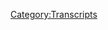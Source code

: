 {{DEFAULTSORT:
    #_TRANSCRIPT_0231:March 24, 2009
}}{{Transcript
    | title         = [[231: March 24, 2009]]
    | caption       = [https://knowledgefight.libsyn.com/knowledge-fight-march-24-2009 Listen to this episode on Libsyn]
    | episodeNumber = [[231: March 24, 2009|231]]
    | length        = 01:16:42
}}

{{MessageBox
    | header     = Warning: Bot Generated Content
    | text       = This transcript was automatically generated by transcription software and likely contains many mistakes and misattributions. Please check the audio for definitive quotes, attribution, and context.
    | image      = N3yvass4myg91.webp
    | imagewidth = 50px
    | id         = warning
}}

{{TranscriptBlock
    | name      = Unknown Speaker
    | timestamp = 00:00:00.000
    | text      = Andy in Kansas, you're on the air. Thanks for holding
}}

{{TranscriptBlock
    | name      = Unknown Speaker
    | timestamp = 00:00:03.839
    | text      = Hello Alex, I'm a person color. I'm a huge fan. I love your work. I love you. Hey everybody. Welcome back to knowledge fight
}}

{{TranscriptBlock
    | name      = Unknown Speaker
    | timestamp = 00:00:09.679
    | text      = I'm Dan. I'm Jordan couple dudes like to sit around drink novelty beverages and talk a little bit about Alex Jones indeed
}}

{{TranscriptBlock
    | name      = Unknown Speaker
    | timestamp = 00:00:15.480
    | text      = We are Dan. Hi Dan. Welcome back. What's your favorite holiday celebrating a genocide? Uh, Columbus Day
}}

{{TranscriptBlock
    | name      = Unknown Speaker
    | timestamp = 00:00:22.219
    | text      = I was supposed to say, uh, thanksgiving. I don't know dude, uh, whatever. We're past it, man. We're over it. I know, I know.
}}

{{TranscriptBlock
    | name      = Unknown Speaker
    | timestamp = 00:00:30.460
    | text      = Welcome back. This is a show where I
}}

{{TranscriptBlock
    | name      = Unknown Speaker
    | timestamp = 00:00:33.259
    | text      = We drink novelty beverages and talk about Alex Jones. Did I say that already? Yeah, we're out of the rhythm
}}

{{TranscriptBlock
    | name      = Unknown Speaker
    | timestamp = 00:00:37.460
    | text      = Yeah, I think we it's been a week since we've uh, no
}}

{{TranscriptBlock
    | name      = Unknown Speaker
    | timestamp = 00:00:40.899
    | text      = Unfortunately, we recorded all of that in one fucking day. Thank you for everybody who enjoyed the Obama deception coverage
}}

{{TranscriptBlock
    | name      = Unknown Speaker
    | timestamp = 00:00:46.899
    | text      = That was yeah a week ago. We recorded as we're recording today
}}

{{TranscriptBlock
    | name      = Unknown Speaker
    | timestamp = 00:00:50.600
    | text      = Um, and yeah, I feel rusty, but I know we'll make it through because I know a lot about Alex Jones
}}

{{TranscriptBlock
    | name      = Unknown Speaker
    | timestamp = 00:00:57.560
    | text      = And and I only know what you tell me about
}}

{{TranscriptBlock
    | name      = Unknown Speaker
    | timestamp = 00:01:01.640
    | text      = Fun Jim, we're gonna have a good holiday. Um, I had a holiday with my fan and my family cool
}}

{{TranscriptBlock
    | name      = Unknown Speaker
    | timestamp = 00:01:07.459
    | text      = That's so it's a good time. That's
}}

{{TranscriptBlock
    | name      = Unknown Speaker
    | timestamp = 00:01:09.620
    | text      = We can check that in the good time
}}

{{TranscriptBlock
    | name      = Unknown Speaker
    | timestamp = 00:01:13.560
    | text      = I
}}

{{TranscriptBlock
    | name      = Unknown Speaker
    | timestamp = 00:01:15.159
    | text      = really like there was a moment or there was a succession of moments where I wanted to I wanted to punch my family all in
}}

{{TranscriptBlock
    | name      = Unknown Speaker
    | timestamp = 00:01:22.560
    | text      = The face when you say succession of moments, that's the whole time. Let me well this
}}

{{TranscriptBlock
    | name      = Unknown Speaker
    | timestamp = 00:01:27.439
    | text      = Yeah, pretty much this particular sequence was infuriating
}}

{{TranscriptBlock
    | name      = Unknown Speaker
    | timestamp = 00:01:31.959
    | text      = My girlfriend talked about dental work and how her insurance didn't cover it. Right? And so my brother goes
}}

{{TranscriptBlock
    | name      = Unknown Speaker
    | timestamp = 00:01:38.719
    | text      = Yeah, you know they're just in it for the money
}}

{{TranscriptBlock
    | name      = Unknown Speaker
    | timestamp = 00:01:40.799
    | text      = Oh, you're saying that for-profit medicine maybe doesn't lead to better patient outcomes
}}

{{TranscriptBlock
    | name      = Unknown Speaker
    | timestamp = 00:01:45.200
    | text      = Oh, and then my mom said that while she was pregnant with my little sister. She was kicked off of her insurance
}}

{{TranscriptBlock
    | name      = Unknown Speaker
    | timestamp = 00:01:51.439
    | text      = Guess why because she had a pre-existing condition?
}}

{{TranscriptBlock
    | name      = Unknown Speaker
    | timestamp = 00:01:53.640
    | text      = Oh, so that's a bad idea and my dad just had some health issues and he said how great it was that Medicare covered it
}}

{{TranscriptBlock
    | name      = Unknown Speaker
    | timestamp = 00:02:00.799
    | text      = Oh
}}

{{TranscriptBlock
    | name      = Unknown Speaker
    | timestamp = 00:02:01.599
    | text      = so
}}

{{TranscriptBlock
    | name      = Unknown Speaker
    | timestamp = 00:02:03.000
    | text      = Socialized medicine is great. See this is a situation where I'm sure our listeners are imagining this situation playing on there
}}

{{TranscriptBlock
    | name      = Unknown Speaker
    | timestamp = 00:02:09.439
    | text      = Like well, I imagine Jordan bit his tongue probably kept a stiff upper lip about this and indeed I did. Yeah
}}

{{TranscriptBlock
    | name      = Unknown Speaker
    | timestamp = 00:02:14.360
    | text      = Yep, I did not because oh and the best part is pretty much right after that. They made fun of
}}

{{TranscriptBlock
    | name      = Unknown Speaker
    | timestamp = 00:02:22.080
    | text      = Alexandria Cortez. Oh good times. Yeah immediately. They were like, haha
}}

{{TranscriptBlock
    | name      = Unknown Speaker
    | timestamp = 00:02:25.680
    | text      = I remember that tweet where she said there were three chambers and immediately after that said
}}

{{TranscriptBlock
    | name      = Unknown Speaker
    | timestamp = 00:02:30.639
    | text      = Typo, you know, I don't even think that was a tweet. I think that was in a live stream or something like that
}}

{{TranscriptBlock
    | name      = Unknown Speaker
    | timestamp = 00:02:35.199
    | text      = She was doing well, she was making a ramen and yeah, like fucking what are you idiots doing? Yeah good times. Um, well, that's fun
}}

{{TranscriptBlock
    | name      = Unknown Speaker
    | timestamp = 00:02:42.560
    | text      = I'm glad I hope everyone out there had a great Thanksgiving or if you're in a foreign country that doesn't celebrate this weird holiday
}}

{{TranscriptBlock
    | name      = Unknown Speaker
    | timestamp = 00:02:48.520
    | text      = Whatever you guys did. I hope you had a good time. I hope it was great. Um, we're back and Jordan
}}

{{TranscriptBlock
    | name      = Unknown Speaker
    | timestamp = 00:02:52.639
    | text      = I gotta say this
}}

{{TranscriptBlock
    | name      = Unknown Speaker
    | timestamp = 00:02:54.439
    | text      = I'm so excited to not be doing the Obama
}}

{{TranscriptBlock
    | name      = Unknown Speaker
    | timestamp = 00:02:58.240
    | text      = Tell me about it that I listen back to the last episode and man
}}

{{TranscriptBlock
    | name      = Unknown Speaker
    | timestamp = 00:03:02.800
    | text      = I had lost my voice and I was dead. I was dead
}}

{{TranscriptBlock
    | name      = Unknown Speaker
    | timestamp = 00:03:06.879
    | text      = There was a portion of it where I almost got mad at you really like while I was editing it
}}

{{TranscriptBlock
    | name      = Unknown Speaker
    | timestamp = 00:03:11.599
    | text      = Yeah, because there was like maybe a good half-hour chunk of where I didn't say anything
}}

{{TranscriptBlock
    | name      = Unknown Speaker
    | timestamp = 00:03:17.000
    | text      = Where you wouldn't let me say
}}

{{TranscriptBlock
    | name      = Unknown Speaker
    | timestamp = 00:03:20.319
    | text      = Interrupted literally everything and I didn't notice it in the Obama. Yeah, we were recording it because I just wanted it to yeah
}}

{{TranscriptBlock
    | name      = Unknown Speaker
    | timestamp = 00:03:27.719
    | text      = Wanted us to barrel to the we gotta get through this but listening back
}}

{{TranscriptBlock
    | name      = Unknown Speaker
    | timestamp = 00:03:32.080
    | text      = It was like oh my god, Jordan is being a dick
}}

{{TranscriptBlock
    | name      = Unknown Speaker
    | timestamp = 00:03:36.080
    | text      = Let that go and I
}}

{{TranscriptBlock
    | name      = Unknown Speaker
    | timestamp = 00:03:38.599
    | text      = Apologize I had I had lost it. I was I was gone
}}

{{TranscriptBlock
    | name      = Unknown Speaker
    | timestamp = 00:03:42.599
    | text      = we were very out of sorts and like they're like actually what we were covering was so unpleasant so awful that like
}}

{{TranscriptBlock
    | name      = Unknown Speaker
    | timestamp = 00:03:50.240
    | text      = You know, it just lends itself to that but I I went back and today we're gonna be going over
}}

{{TranscriptBlock
    | name      = Unknown Speaker
    | timestamp = 00:03:55.800
    | text      = A 2009 episode we're gonna be going over March 24th 2009 back in all right
}}

{{TranscriptBlock
    | name      = Unknown Speaker
    | timestamp = 00:04:01.520
    | text      = And just the act of listening to it may filled me with joy
}}

{{TranscriptBlock
    | name      = Unknown Speaker
    | timestamp = 00:04:05.800
    | text      = There were multiple times while I was getting clips for this episode and listen to the episode
}}

{{TranscriptBlock
    | name      = Unknown Speaker
    | timestamp = 00:04:11.400
    | text      = Where I blurt laughed and had to go back and listen to what I had just listened to over again
}}

{{TranscriptBlock
    | name      = Unknown Speaker
    | timestamp = 00:04:15.960
    | text      = It's like there was something refreshing about being back in extemporaneous Alex. Yeah, there's something so like yes. All right
}}

{{TranscriptBlock
    | name      = Unknown Speaker
    | timestamp = 00:04:23.240
    | text      = There's my guy even if I don't like him at least it's not produced
}}

{{TranscriptBlock
    | name      = Unknown Speaker
    | timestamp = 00:04:27.839
    | text      = Like the voiceover Alex is the worst Alex. Yes. Oh
}}

{{TranscriptBlock
    | name      = Unknown Speaker
    | timestamp = 00:04:32.279
    | text      = So bad and so today we will be going in to March 24th 2009 very excited about that
}}

{{TranscriptBlock
    | name      = Unknown Speaker
    | timestamp = 00:04:38.040
    | text      = But before we do Oh
}}

{{TranscriptBlock
    | name      = Unknown Speaker
    | timestamp = 00:04:39.120
    | text      = I'd like to give a shout out to a couple new people who joined up with the show and know what we do
}}

{{TranscriptBlock
    | name      = Unknown Speaker
    | timestamp = 00:04:44.319
    | text      = Very exciting. I'd like to say first of all, thank you so much to will you are now a policy wonk
}}

{{TranscriptBlock
    | name      = Unknown Speaker
    | timestamp = 00:04:48.980
    | text      = I'm a policy wonk. Thank you. Well, thank you very much will secondly
}}

{{TranscriptBlock
    | name      = Unknown Speaker
    | timestamp = 00:04:53.420
    | text      = I don't know that this isn't someone you do stuff with at zany's every now and again
}}

{{TranscriptBlock
    | name      = Unknown Speaker
    | timestamp = 00:04:59.420
    | text      = Don't get that in your head. Okay, but I'd also like to say thank you to someone else who was joined up with the team
}}

{{TranscriptBlock
    | name      = Unknown Speaker
    | timestamp = 00:05:04.540
    | text      = layer, I'd like to say
}}

{{TranscriptBlock
    | name      = Unknown Speaker
    | timestamp = 00:05:06.819
    | text      = You are now policy walk. I'm a policy wonk. Thank you so much. Oh, man, if it's you uncle there
}}

{{TranscriptBlock
    | name      = Unknown Speaker
    | timestamp = 00:05:12.699
    | text      = I swear to God I don't think I don't think it's mr. Reeve
}}

{{TranscriptBlock
    | name      = Unknown Speaker
    | timestamp = 00:05:16.079
    | text      = But we do appreciate so much you guys joining up and supporting the show if you'd like to and you haven't
}}

{{TranscriptBlock
    | name      = Unknown Speaker
    | timestamp = 00:05:22.920
    | text      = You're more than welcome to you can go to our website knowledge fight calm click that button that says support the show
}}

{{TranscriptBlock
    | name      = Unknown Speaker
    | timestamp = 00:05:27.920
    | text      = Thank you so much. Please do and thank everybody. Thank you to everybody who's joining up and listening to the show
}}

{{TranscriptBlock
    | name      = Unknown Speaker
    | timestamp = 00:05:35.839
    | text      = So Jordan today we start off with a clip that you probably won't like to hear
}}

{{TranscriptBlock
    | name      = Unknown Speaker
    | timestamp = 00:05:41.040
    | text      = This is from the beginning of the Obama deception cuz I swear to God if you started playing clips from the Obama deception
}}

{{TranscriptBlock
    | name      = Unknown Speaker
    | timestamp = 00:05:47.319
    | text      = I would murder you. It's it's close and it's really
}}

{{TranscriptBlock
    | name      = Unknown Speaker
    | timestamp = 00:05:50.639
    | text      = It's really fun that we've now done the entire Obama deception because we're jumping back into the period of time when it came out
}}

{{TranscriptBlock
    | name      = Unknown Speaker
    | timestamp = 00:05:57.959
    | text      = Yeah, so Alex says stuff like this all that's coming up more
}}

{{TranscriptBlock
    | name      = Unknown Speaker
    | timestamp = 00:06:01.959
    | text      = But on any of the subjects I mentioned or any items you want to go over and I'd like to hear your review of the Obama
}}

{{TranscriptBlock
    | name      = Unknown Speaker
    | timestamp = 00:06:06.519
    | text      = deception
}}

{{TranscriptBlock
    | name      = Unknown Speaker
    | timestamp = 00:06:07.720
    | text      = Call since we released it. I've been busy with guests. That's my review. I actually review of the Obama deception
}}

{{TranscriptBlock
    | name      = Unknown Speaker
    | timestamp = 00:06:12.199
    | text      = What effect it's having on those that you show it to?
}}

{{TranscriptBlock
    | name      = Unknown Speaker
    | timestamp = 00:06:14.759
    | text      = Now Alex, we've covered that my review of the Obama deception is boo the effects that it's have on the people that I've
}}

{{TranscriptBlock
    | name      = Unknown Speaker
    | timestamp = 00:06:23.519
    | text      = Jordan almost losing his mind
}}

{{TranscriptBlock
    | name      = Unknown Speaker
    | timestamp = 00:06:25.959
    | text      = Screaming for 12 hours straight. So that's my review. Anyway, we can move along from there at this point
}}

{{TranscriptBlock
    | name      = Unknown Speaker
    | timestamp = 00:06:32.199
    | text      = In time Alex is kind of not really understanding the nascent tea party the movement
}}

{{TranscriptBlock
    | name      = Unknown Speaker
    | timestamp = 00:06:39.279
    | text      = Yeah
}}

{{TranscriptBlock
    | name      = Unknown Speaker
    | timestamp = 00:06:39.560
    | text      = we've seen that in the past episodes Alex is kind of unaware of what's going on except for he's
}}

{{TranscriptBlock
    | name      = Unknown Speaker
    | timestamp = 00:06:45.040
    | text      = Sort of into it because it's a tax protest thing, right?
}}

{{TranscriptBlock
    | name      = Unknown Speaker
    | timestamp = 00:06:48.279
    | text      = He's more into the Oath Keepers because it's a violence thing, right?
}}

{{TranscriptBlock
    | name      = Unknown Speaker
    | timestamp = 00:06:51.199
    | text      = And so he's starting to see coverage of it and even though he doesn't fully associate himself with the tea party
}}

{{TranscriptBlock
    | name      = Unknown Speaker
    | timestamp = 00:06:57.480
    | text      = He's still defensive about it
}}

{{TranscriptBlock
    | name      = Unknown Speaker
    | timestamp = 00:06:59.360
    | text      = And I think that's really interesting because I think that's going to help him make the transition much easier. I was watching HBO
}}

{{TranscriptBlock
    | name      = Unknown Speaker
    | timestamp = 00:07:07.879
    | text      = This morning for an hour on the treadmill sure
}}

{{TranscriptBlock
    | name      = Unknown Speaker
    | timestamp = 00:07:12.480
    | text      = I
}}

{{TranscriptBlock
    | name      = Unknown Speaker
    | timestamp = 00:07:14.439
    | text      = Saw a large part of this documentary. It said it was produced by Nancy Pelosi's daughter because I recognized her name
}}

{{TranscriptBlock
    | name      = Unknown Speaker
    | timestamp = 00:07:20.560
    | text      = She's made puff pieces for George Bush as well. She specializes in pure propaganda
}}

{{TranscriptBlock
    | name      = Unknown Speaker
    | timestamp = 00:07:26.160
    | text      = but
}}

{{TranscriptBlock
    | name      = Unknown Speaker
    | timestamp = 00:07:27.560
    | text      = You would know asshole showed people in Louisiana and Mississippi calling Obama the n-word during the campaign
}}

{{TranscriptBlock
    | name      = Unknown Speaker
    | timestamp = 00:07:34.480
    | text      = Saying he was a Muslim a communist that he was really Osama bin Laden. He was gonna pull a rubber mask off
}}

{{TranscriptBlock
    | name      = Unknown Speaker
    | timestamp = 00:07:40.879
    | text      = Now I can go find Democrat clowns just as crazy just as insane kind of nut jobs that get attracted to political rallies
}}

{{TranscriptBlock
    | name      = Unknown Speaker
    | timestamp = 00:07:48.000
    | text      = They're always there and then we put some of those actually in terror storm
}}

{{TranscriptBlock
    | name      = Unknown Speaker
    | timestamp = 00:07:51.759
    | text      = Saying that WMDs were really found in Iraq and one guy goes nanny nanny boo-boo stick your head and doo-doo
}}

{{TranscriptBlock
    | name      = Unknown Speaker
    | timestamp = 00:07:59.279
    | text      = I mean literally these are mentally ill people. Yeah, that's just as bad as saying the n-word. Yeah, it's a it's a pretty good equivalent
}}

{{TranscriptBlock
    | name      = Unknown Speaker
    | timestamp = 00:08:07.600
    | text      = Boo-boo
}}

{{TranscriptBlock
    | name      = Unknown Speaker
    | timestamp = 00:08:11.360
    | text      = No, somebody said that's the biggest n-word I've ever known if it's twice as long
}}

{{TranscriptBlock
    | name      = Unknown Speaker
    | timestamp = 00:08:16.600
    | text      = It's like a plate is that there's crazy people on the left and the right point well taken but if those are the equivalences
}}

{{TranscriptBlock
    | name      = Unknown Speaker
    | timestamp = 00:08:23.319
    | text      = You're trying to make I say sir
}}

{{TranscriptBlock
    | name      = Unknown Speaker
    | timestamp = 00:08:25.439
    | text      = You are you are you are minimizing something and it's the n-word maybe a little bit being thrown around. Yeah the black president
}}

{{TranscriptBlock
    | name      = Unknown Speaker
    | timestamp = 00:08:32.279
    | text      = Yeah, maybe a little bit
}}

{{TranscriptBlock
    | name      = Unknown Speaker
    | timestamp = 00:08:33.919
    | text      = Also, they only show those during the campaign man
}}

{{TranscriptBlock
    | name      = Unknown Speaker
    | timestamp = 00:08:36.519
    | text      = We can we can pull up about a million of those from yesterday and he's selling out the south to man
}}

{{TranscriptBlock
    | name      = Unknown Speaker
    | timestamp = 00:08:42.519
    | text      = He's just like it's just Louisiana and Mississippi. I
}}

{{TranscriptBlock
    | name      = Unknown Speaker
    | timestamp = 00:08:47.480
    | text      = Got a lot of listeners down there. I know what they're like. All right, uh
}}

{{TranscriptBlock
    | name      = Unknown Speaker
    | timestamp = 00:08:51.519
    | text      = Fair
}}

{{TranscriptBlock
    | name      = Unknown Speaker
    | timestamp = 00:08:54.879
    | text      = No, come on throw Missouri in there. Hey, hey, Missouri is some okay
}}

{{TranscriptBlock
    | name      = Unknown Speaker
    | timestamp = 00:09:01.639
    | text      = So interestingly to Alex at the beginning of this episode gets into some of his feelings about other
}}

{{TranscriptBlock
    | name      = Unknown Speaker
    | timestamp = 00:09:07.799
    | text      = conservative media personalities and as we know from listening to this time period
}}

{{TranscriptBlock
    | name      = Unknown Speaker
    | timestamp = 00:09:13.759
    | text      = He doesn't like Michael Savage Deb calls him Michael Wiener a bunch. Which is hilarious
}}

{{TranscriptBlock
    | name      = Unknown Speaker
    | timestamp = 00:09:17.720
    | text      = Yeah, and it turns out he has some other feelings about other more famous
}}

{{TranscriptBlock
    | name      = Unknown Speaker
    | timestamp = 00:09:23.220
    | text      = conservative
}}

{{TranscriptBlock
    | name      = Unknown Speaker
    | timestamp = 00:09:25.039
    | text      = One glennethi beck. Nope. We already know what he feels about him someone else
}}

{{TranscriptBlock
    | name      = Unknown Speaker
    | timestamp = 00:09:29.879
    | text      = Through Obama he's now in and then meanwhile limbaugh stumbling around
}}

{{TranscriptBlock
    | name      = Unknown Speaker
    | timestamp = 00:09:33.679
    | text      = Yeah, fuck that guy on the gorilla only way to describe him looking completely psychopathic
}}

{{TranscriptBlock
    | name      = Unknown Speaker
    | timestamp = 00:09:39.159
    | text      = Didn't used to look like that a decade ago. The guy's just fried. I predict he's gonna have a collapse soon or something. I mean
}}

{{TranscriptBlock
    | name      = Unknown Speaker
    | timestamp = 00:09:46.279
    | text      = All right, he admits he took a hundred oxycotton Zade folks
}}

{{TranscriptBlock
    | name      = Unknown Speaker
    | timestamp = 00:09:49.879
    | text      = That would kill seven horses of average weight
}}

{{TranscriptBlock
    | name      = Unknown Speaker
    | timestamp = 00:09:53.480
    | text      = That's how much hillbilly heroin this boy takes but
}}

{{TranscriptBlock
    | name      = Unknown Speaker
    | timestamp = 00:09:57.919
    | text      = It's just regular heroin
}}

{{TranscriptBlock
    | name      = Unknown Speaker
    | timestamp = 00:09:59.919
    | text      = I
}}

{{TranscriptBlock
    | name      = Unknown Speaker
    | timestamp = 00:10:02.679
    | text      = Think you don't get in the Obama design I love oh, it's so good rush lip ball was taking enough oxycotton to kill
}}

{{TranscriptBlock
    | name      = Unknown Speaker
    | timestamp = 00:10:09.399
    | text      = regular size
}}

{{TranscriptBlock
    | name      = Unknown Speaker
    | timestamp = 00:10:13.799
    | text      = Man that's a good documentary. Yeah, that's something I could get on board. Yeah, I wish Alex would just wing his documentaries
}}

{{TranscriptBlock
    | name      = Unknown Speaker
    | timestamp = 00:10:19.899
    | text      = Why not? Yeah be as true, right?
}}

{{TranscriptBlock
    | name      = Unknown Speaker
    | timestamp = 00:10:23.480
    | text      = Yeah, oh no. No, we have to make this look professional what you did it
}}

{{TranscriptBlock
    | name      = Unknown Speaker
    | timestamp = 00:10:28.039
    | text      = That's what you did. That's what you call professional. Yeah. Yeah, why why the fuck not like just it would be quicker
}}

{{TranscriptBlock
    | name      = Unknown Speaker
    | timestamp = 00:10:34.320
    | text      = It would be as slick. It would have as many factual inaccuracies. Yes fucking wing it. Um, so
}}

{{TranscriptBlock
    | name      = Unknown Speaker
    | timestamp = 00:10:41.720
    | text      = Alex at the beginning of the episode you may remember I do recall you heard him say I
}}

{{TranscriptBlock
    | name      = Unknown Speaker
    | timestamp = 00:10:46.639
    | text      = Want to hear your reviews of the Obama deception to which I said
}}

{{TranscriptBlock
    | name      = Unknown Speaker
    | timestamp = 00:10:51.200
    | text      = You you have a slightly different take on it than his callers. Oh, that's
}}

{{TranscriptBlock
    | name      = Unknown Speaker
    | timestamp = 00:10:54.639
    | text      = Surprisingly, that's surprise. Here's the first one that the other calls in
}}

{{TranscriptBlock
    | name      = Unknown Speaker
    | timestamp = 00:10:58.399
    | text      = Don and michigan and jesse and others go ahead don
}}

{{TranscriptBlock
    | name      = Unknown Speaker
    | timestamp = 00:11:02.600
    | text      = John's the pleasure talking to you my friend. Oh, yeah pleasure to talk to you
}}

{{TranscriptBlock
    | name      = Unknown Speaker
    | timestamp = 00:11:06.080
    | text      = I just first want to say the Obama deception was a great film. It wasn't as hard-hitting, but it definitely got the point across
}}

{{TranscriptBlock
    | name      = Unknown Speaker
    | timestamp = 00:11:13.919
    | text      = Little bit little
}}

{{TranscriptBlock
    | name      = Unknown Speaker
    | timestamp = 00:11:15.759
    | text      = Not as hard-hitting little unclear what it's not as hard-hitting
}}

{{TranscriptBlock
    | name      = Unknown Speaker
    | timestamp = 00:11:19.799
    | text      = As or towards um, so there's that that's better. That's still positive gets the message across
}}

{{TranscriptBlock
    | name      = Unknown Speaker
    | timestamp = 00:11:26.080
    | text      = Yeah, still pretty glowing reviews. So that's great a little bit later Alex takes another call gets another Obama deception review
}}

{{TranscriptBlock
    | name      = Unknown Speaker
    | timestamp = 00:11:33.519
    | text      = Jesse in Las Vegas you're on the air Jesse. How are you Alex? Good
}}

{{TranscriptBlock
    | name      = Unknown Speaker
    | timestamp = 00:11:39.399
    | text      = Good good. You know, I wanted to first start with the Obama deception
}}

{{TranscriptBlock
    | name      = Unknown Speaker
    | timestamp = 00:11:44.279
    | text      = Definitely enjoyed it. Yeah, because I listen to you so much
}}

{{TranscriptBlock
    | name      = Unknown Speaker
    | timestamp = 00:11:47.039
    | text      = I can't say that I learned too much but the exciting part is that I get to meet people and
}}

{{TranscriptBlock
    | name      = Unknown Speaker
    | timestamp = 00:11:51.519
    | text      = Bring up the Obama deception and these are the Mitt Romney types that were out here in Las Vegas in Nevada
}}

{{TranscriptBlock
    | name      = Unknown Speaker
    | timestamp = 00:11:56.500
    | text      = Which you know, that was a huge movement out here
}}

{{TranscriptBlock
    | name      = Unknown Speaker
    | timestamp = 00:11:59.039
    | text      = And they already know about the film
}}

{{TranscriptBlock
    | name      = Unknown Speaker
    | timestamp = 00:12:01.600
    | text      = So his review is I already knew all this shit because I listen to your show
}}

{{TranscriptBlock
    | name      = Unknown Speaker
    | timestamp = 00:12:06.159
    | text      = But the exciting thing is now I have something to talk to people about that's not a great review either
}}

{{TranscriptBlock
    | name      = Unknown Speaker
    | timestamp = 00:12:11.039
    | text      = Also, the people I talked to you about it already know about it. So my excitement is greatly dimmed
}}

{{TranscriptBlock
    | name      = Unknown Speaker
    | timestamp = 00:12:17.080
    | text      = No, no, that makes it even more exciting because it's like hey, I would I would talk to them about you know
}}

{{TranscriptBlock
    | name      = Unknown Speaker
    | timestamp = 00:12:22.200
    | text      = X Y or Z thing they don't know about but now I get to come in they know about it
}}

{{TranscriptBlock
    | name      = Unknown Speaker
    | timestamp = 00:12:26.159
    | text      = We have a nice little conversation. Our review is is not as hard-hitting. I can make weirdo friend
}}

{{TranscriptBlock
    | name      = Unknown Speaker
    | timestamp = 00:12:32.039
    | text      = Yeah, he seems way too even keeled. I think he's a plant. I'm gonna go with he's a plant
}}

{{TranscriptBlock
    | name      = Unknown Speaker
    | timestamp = 00:12:37.159
    | text      = There's an interesting thing that I started to reflect on that. There's like two kinds of Alex Jones callers
}}

{{TranscriptBlock
    | name      = Unknown Speaker
    | timestamp = 00:12:42.080
    | text      = There's the the weirdo the crazy people maybe like old man house phone, right?
}}

{{TranscriptBlock
    | name      = Unknown Speaker
    | timestamp = 00:12:47.879
    | text      = I've seen a bunch of the past who is a delight
}}

{{TranscriptBlock
    | name      = Unknown Speaker
    | timestamp = 00:12:50.080
    | text      = Complete nut jobs who call in and then there are people who are way too prepared and this guy is one of them
}}

{{TranscriptBlock
    | name      = Unknown Speaker
    | timestamp = 00:12:55.779
    | text      = Oh, yeah, and I think that they're that that subsection of Alex Jones's listeners
}}

{{TranscriptBlock
    | name      = Unknown Speaker
    | timestamp = 00:13:00.360
    | text      = They know that they can use Alex's show to amplify whatever they want, right?
}}

{{TranscriptBlock
    | name      = Unknown Speaker
    | timestamp = 00:13:05.639
    | text      = And so this guy is calling in and he wants to talk about like Las Vegas politics. Oh like that
}}

{{TranscriptBlock
    | name      = Unknown Speaker
    | timestamp = 00:13:11.139
    | text      = So he's really prepared and he's using Alex's show as a bully pulpit and he's starting with the bull
}}

{{TranscriptBlock
    | name      = Unknown Speaker
    | timestamp = 00:13:16.639
    | text      = The buttering up and make sure that he can get to the second part exactly. This guy listens to Alex Jones a lot
}}

{{TranscriptBlock
    | name      = Unknown Speaker
    | timestamp = 00:13:22.200
    | text      = Yeah, I think that there's a lot of people who use that strategy
}}

{{TranscriptBlock
    | name      = Unknown Speaker
    | timestamp = 00:13:25.080
    | text      = So in this next clip we hear Alex sort of he's trying to explain why he made the Obama deception
}}

{{TranscriptBlock
    | name      = Unknown Speaker
    | timestamp = 00:13:32.179
    | text      = Which is something I'm curious about certainly. Yeah, but in doing so
}}

{{TranscriptBlock
    | name      = Unknown Speaker
    | timestamp = 00:13:35.879
    | text      = I think he reveals the answer to one of the big mysteries that we couldn't get to the bottom of what it's about
}}

{{TranscriptBlock
    | name      = Unknown Speaker
    | timestamp = 00:13:41.720
    | text      = Well, no, unfortunately not but one specific thing. I couldn't solve in my research. Okay, we are back live
}}

{{TranscriptBlock
    | name      = Unknown Speaker
    | timestamp = 00:13:49.000
    | text      = Thank you for joining us
}}

{{TranscriptBlock
    | name      = Unknown Speaker
    | timestamp = 00:13:51.120
    | text      = Whoo today
}}

{{TranscriptBlock
    | name      = Unknown Speaker
    | timestamp = 00:13:53.519
    | text      = All right. Let me try to explain that's the official anthem of the Obama deception
}}

{{TranscriptBlock
    | name      = Unknown Speaker
    | timestamp = 00:13:57.799
    | text      = Because I knew that all of the attacks from here on out and the way the mainstream media is going to frame things
}}

{{TranscriptBlock
    | name      = Unknown Speaker
    | timestamp = 00:14:05.279
    | text      = Is that it's basically toothless mindless?
}}

{{TranscriptBlock
    | name      = Unknown Speaker
    | timestamp = 00:14:08.600
    | text      = Backwards kind of mainline Republicans who believe that he's secretly Osama bin Laden with a rubber mask on
}}

{{TranscriptBlock
    | name      = Unknown Speaker
    | timestamp = 00:14:16.759
    | text      = You know that he was born in Kenya and all of this whether whether the born in Kenya thing is true or not
}}

{{TranscriptBlock
    | name      = Unknown Speaker
    | timestamp = 00:14:23.159
    | text      = The media early on chose to make that the big issue
}}

{{TranscriptBlock
    | name      = Unknown Speaker
    | timestamp = 00:14:26.919
    | text      = So that's his attempt at explaining his motivation in making the Obama deception, which is he's trying to put a
}}

{{TranscriptBlock
    | name      = Unknown Speaker
    | timestamp = 00:14:34.840
    | text      = preemptive face on
}}

{{TranscriptBlock
    | name      = Unknown Speaker
    | timestamp = 00:14:36.879
    | text      = Sort of being against Obama. That's not a toothless hillbilly yelling the n-word in, Mississippi or Louisiana
}}

{{TranscriptBlock
    | name      = Unknown Speaker
    | timestamp = 00:14:42.039
    | text      = Right as he's already complained about right show rare. He's presenting himself as the like above it all
}}

{{TranscriptBlock
    | name      = Unknown Speaker
    | timestamp = 00:14:49.519
    | text      = Non-partisan sure just I don't like this guy sucks crazy. So that I would say mission failed
}}

{{TranscriptBlock
    | name      = Unknown Speaker
    | timestamp = 00:14:55.639
    | text      = oh, yeah, also your buddy Jerome Corsi is one of the ones who's going around in the media talking about Obama being born in Kenya pretty
}}

{{TranscriptBlock
    | name      = Unknown Speaker
    | timestamp = 00:15:02.120
    | text      = Much see you entire time. Yeah, and you're thrilled with that. So
}}

{{TranscriptBlock
    | name      = Unknown Speaker
    | timestamp = 00:15:05.840
    | text      = Don't blame the media for that. Hey, anyway, so that that I think is a failure of an explanation for why he made the film
}}

{{TranscriptBlock
    | name      = Unknown Speaker
    | timestamp = 00:15:12.559
    | text      = That's it. Wait, that's why he made the film
}}

{{TranscriptBlock
    | name      = Unknown Speaker
    | timestamp = 00:15:14.440
    | text      = Well, he starts getting distracted with talking about other things. So he doesn't really explain any further than that
}}

{{TranscriptBlock
    | name      = Unknown Speaker
    | timestamp = 00:15:19.600
    | text      = Yeah, I think he just was like I think I could make some money off this
}}

{{TranscriptBlock
    | name      = Unknown Speaker
    | timestamp = 00:15:22.000
    | text      = That's probably if he was being honest with himself. I mean before he before we had watched the film
}}

{{TranscriptBlock
    | name      = Unknown Speaker
    | timestamp = 00:15:26.720
    | text      = I would have guessed that there are a bunch of different reasons for making the Obama deception, you know
}}

{{TranscriptBlock
    | name      = Unknown Speaker
    | timestamp = 00:15:31.019
    | text      = He wants to tell the truth. I imagine
}}

{{TranscriptBlock
    | name      = Unknown Speaker
    | timestamp = 00:15:33.519
    | text      = the art of documentary
}}

{{TranscriptBlock
    | name      = Unknown Speaker
    | timestamp = 00:15:37.639
    | text      = Artists have to create the absolute otherwise you stagnate and you die fish got a swim. Absolutely Lions gotta eat
}}

{{TranscriptBlock
    | name      = Unknown Speaker
    | timestamp = 00:15:45.039
    | text      = documentarians
}}

{{TranscriptBlock
    | name      = Unknown Speaker
    | timestamp = 00:15:47.039
    | text      = After the Obama deception, I have no idea why or how we made it. I think it was just maybe he had a ton of
}}

{{TranscriptBlock
    | name      = Unknown Speaker
    | timestamp = 00:15:53.440
    | text      = Blank DVR discs that could be like DV blank DVDs in the warehouse and he's like you gotta put something on him
}}

{{TranscriptBlock
    | name      = Unknown Speaker
    | timestamp = 00:15:59.960
    | text      = You gotta move these things
}}

{{TranscriptBlock
    | name      = Unknown Speaker
    | timestamp = 00:16:02.679
    | text      = Any any kind of crass interest like that I'd believe it. Yeah. Yeah. Yeah, I buy that
}}

{{TranscriptBlock
    | name      = Unknown Speaker
    | timestamp = 00:16:08.080
    | text      = So I cut I paused this clip here before we got to the part where I think this solves a little mystery
}}

{{TranscriptBlock
    | name      = Unknown Speaker
    | timestamp = 00:16:13.039
    | text      = You
}}

{{TranscriptBlock
    | name      = Unknown Speaker
    | timestamp = 00:16:15.679
    | text      = Meanwhile if you look at the polls 98% of Americans
}}

{{TranscriptBlock
    | name      = Unknown Speaker
    | timestamp = 00:16:21.440
    | text      = Congress reported thousand to one phone calls. That's more than 98%
}}

{{TranscriptBlock
    | name      = Unknown Speaker
    | timestamp = 00:16:25.440
    | text      = Again, I think your takeover
}}

{{TranscriptBlock
    | name      = Unknown Speaker
    | timestamp = 00:16:27.759
    | text      = Republican Democrat libertarian black white Chinese
}}

{{TranscriptBlock
    | name      = Unknown Speaker
    | timestamp = 00:16:31.480
    | text      = Mexican it doesn't matter people three more than him
}}

{{TranscriptBlock
    | name      = Unknown Speaker
    | timestamp = 00:16:34.639
    | text      = So I could not find for the life of me anything that indicated a 98% disapproval rating for the bailout bill
}}

{{TranscriptBlock
    | name      = Unknown Speaker
    | timestamp = 00:16:41.440
    | text      = That was something that I was completely flummoxed by because I made no sense
}}

{{TranscriptBlock
    | name      = Unknown Speaker
    | timestamp = 00:16:45.559
    | text      = But there Alex's brain immediately goes to Congress got thousand to one phone calls against it. Mm-hmm
}}

{{TranscriptBlock
    | name      = Unknown Speaker
    | timestamp = 00:16:51.600
    | text      = I think that's what he's going on
}}

{{TranscriptBlock
    | name      = Unknown Speaker
    | timestamp = 00:16:53.480
    | text      = Presuming that that's a pole of some sort. Oh, he thinks that's a pole. I think that might be what he's saying
}}

{{TranscriptBlock
    | name      = Unknown Speaker
    | timestamp = 00:16:58.399
    | text      = I mean, there's I in a certain sense. It's a pole of who calls
}}

{{TranscriptBlock
    | name      = Unknown Speaker
    | timestamp = 00:17:03.000
    | text      = Of the people who would call your congressman
}}

{{TranscriptBlock
    | name      = Unknown Speaker
    | timestamp = 00:17:06.359
    | text      = That's not a thousand to one of them are against it. But that's also there's so many statistical
}}

{{TranscriptBlock
    | name      = Unknown Speaker
    | timestamp = 00:17:12.920
    | text      = Elements in there that you can't you can't make any broad conclusions about people based on
}}

{{TranscriptBlock
    | name      = Unknown Speaker
    | timestamp = 00:17:18.039
    | text      = It's people who call their congressman. And as we know, it's black white Chinese
}}

{{TranscriptBlock
    | name      = Unknown Speaker
    | timestamp = 00:17:22.599
    | text      = Mexican don't know that those
}}

{{TranscriptBlock
    | name      = Unknown Speaker
    | timestamp = 00:17:24.880
    | text      = Their voice house doesn't fucking know that I can't imagine how I don't think if you call and you're like, hey
}}

{{TranscriptBlock
    | name      = Unknown Speaker
    | timestamp = 00:17:30.519
    | text      = I'm against this bill. They're like, are you trying by the way?
}}

{{TranscriptBlock
    | name      = Unknown Speaker
    | timestamp = 00:17:32.559
    | text      = I want to make sure everybody knows I am Chinese put that in a tick. This is a pole. There's a demographic information
}}

{{TranscriptBlock
    | name      = Unknown Speaker
    | timestamp = 00:17:40.559
    | text      = It's ridiculous. So I think that's probably what he's going on
}}

{{TranscriptBlock
    | name      = Unknown Speaker
    | timestamp = 00:17:43.720
    | text      = And if in the documentary he'd said that there were a thousand to one phone calls against it
}}

{{TranscriptBlock
    | name      = Unknown Speaker
    | timestamp = 00:17:48.319
    | text      = That wouldn't have been nearly as confusing because then I bet I imagine maybe Rand Paul got that many phone calls
}}

{{TranscriptBlock
    | name      = Unknown Speaker
    | timestamp = 00:17:55.039
    | text      = You know what? You can imagine somebody has that that level. Yeah. Yeah ratio
}}

{{TranscriptBlock
    | name      = Unknown Speaker
    | timestamp = 00:18:01.039
    | text      = Sorry, that makes me feel a little bit better because I'm like, oh that's what you're talking about. Yeah anyway
}}

{{TranscriptBlock
    | name      = Unknown Speaker
    | timestamp = 00:18:07.160
    | text      = In this next clip one of the things that I think people took away the most and got the most enjoyment out of in the Obama
}}

{{TranscriptBlock
    | name      = Unknown Speaker
    | timestamp = 00:18:13.519
    | text      = Deception was the moment
}}

{{TranscriptBlock
    | name      = Unknown Speaker
    | timestamp = 00:18:16.200
    | text      = Where Alex says that in four years, they will destroy Obama in order to bring in another puppet. Ah, yes
}}

{{TranscriptBlock
    | name      = Unknown Speaker
    | timestamp = 00:18:23.119
    | text      = Yes, I think a lot of people really enjoyed that moment of clarity of like Alex predicting his own future
}}

{{TranscriptBlock
    | name      = Unknown Speaker
    | timestamp = 00:18:28.720
    | text      = Right, and in this next clip, he does the same thing
}}

{{TranscriptBlock
    | name      = Unknown Speaker
    | timestamp = 00:18:32.119
    | text      = But does it even more clearly it's insane how much he is. Just like this is what I'm gonna do
}}

{{TranscriptBlock
    | name      = Unknown Speaker
    | timestamp = 00:18:37.960
    | text      = and the film explains that they'll get rid of Obama in four to eight years and bring in a new puppet and
}}

{{TranscriptBlock
    | name      = Unknown Speaker
    | timestamp = 00:18:44.200
    | text      = suddenly all these
}}

{{TranscriptBlock
    | name      = Unknown Speaker
    | timestamp = 00:18:47.400
    | text      = corruption they'll suddenly love it because they will associate their personal power and their identity with the new Republican leader just like
}}

{{TranscriptBlock
    | name      = Unknown Speaker
    | timestamp = 00:18:54.440
    | text      = Democrats who were anti-war and anti-lobbyist and anti-banker. They're suddenly all for it because they see it as their man's doing it
}}

{{TranscriptBlock
    | name      = Unknown Speaker
    | timestamp = 00:19:02.259
    | text      = They won
}}

{{TranscriptBlock
    | name      = Unknown Speaker
    | timestamp = 00:19:07.319
    | text      = So he just complains about online comments for a bit after that
}}

{{TranscriptBlock
    | name      = Unknown Speaker
    | timestamp = 00:19:12.839
    | text      = Jordan the key phrase and I can't do it
}}

{{TranscriptBlock
    | name      = Unknown Speaker
    | timestamp = 00:19:15.680
    | text      = The key phrase is that they associate this person with their personal power
}}

{{TranscriptBlock
    | name      = Unknown Speaker
    | timestamp = 00:19:19.920
    | text      = I know Alex always talks about how like I'm the power behind the Trump movement. We made this happen. I can't understand
}}

{{TranscriptBlock
    | name      = Unknown Speaker
    | timestamp = 00:19:27.079
    | text      = It's crazy. This is bananas. He is it's the only thing he's ever predicted correctly and perfectly
}}

{{TranscriptBlock
    | name      = Unknown Speaker
    | timestamp = 00:19:33.240
    | text      = Yeah, yeah, but he's not really predicting that he's not predicting that I will be the one
}}

{{TranscriptBlock
    | name      = Unknown Speaker
    | timestamp = 00:19:39.039
    | text      = Exactly. He's predicted about people. He thinks are dum-dums
}}

{{TranscriptBlock
    | name      = Unknown Speaker
    | timestamp = 00:19:42.319
    | text      = All these dumb shithead GOP people. No, it's you Alex. You stupid asshole. Oh god
}}

{{TranscriptBlock
    | name      = Unknown Speaker
    | timestamp = 00:19:48.240
    | text      = Yeah, somebody play that clip for him. Somebody somebody
}}

{{TranscriptBlock
    | name      = Unknown Speaker
    | timestamp = 00:19:52.559
    | text      = Jacob no get a giant boombox and say anything right outside his house. Now is the perfect fucking time to do a
}}

{{TranscriptBlock
    | name      = Unknown Speaker
    | timestamp = 00:20:01.440
    | text      = Christmas Carol with Alex Jones. Oh, that is a perfect. We should do a radio theater version
}}

{{TranscriptBlock
    | name      = Unknown Speaker
    | timestamp = 00:20:09.160
    | text      = Okay, that clip would be the ghost of Alex past Oh absolutely there yeah god
}}

{{TranscriptBlock
    | name      = Unknown Speaker
    | timestamp = 00:20:13.680
    | text      = It would be so good. The ghost of Alex present would be him talking to that 30 year old who wouldn't leave his parents house
}}

{{TranscriptBlock
    | name      = Unknown Speaker
    | timestamp = 00:20:18.680
    | text      = Like what have you become? What are you doing?
}}

{{TranscriptBlock
    | name      = Unknown Speaker
    | timestamp = 00:20:22.359
    | text      = Just doing this for clicks
}}

{{TranscriptBlock
    | name      = Unknown Speaker
    | timestamp = 00:20:25.880
    | text      = And the ghost of Christmas future is his co-hosting with the year old
}}

{{TranscriptBlock
    | name      = Unknown Speaker
    | timestamp = 00:20:31.599
    | text      = That guy has now taken over info Wars
}}

{{TranscriptBlock
    | name      = Unknown Speaker
    | timestamp = 00:20:34.559
    | text      = Alex this is the future
}}

{{TranscriptBlock
    | name      = Unknown Speaker
    | timestamp = 00:20:37.279
    | text      = He's just looking at his own grave with no one around it, but fucking Jerome course
}}

{{TranscriptBlock
    | name      = Unknown Speaker
    | timestamp = 00:20:43.160
    | text      = he's a prison a
}}

{{TranscriptBlock
    | name      = Unknown Speaker
    | timestamp = 00:20:47.039
    | text      = What I want to say scrubs I want to say scrubs they're not they're not dr. Group is there he's wearing a wig
}}

{{TranscriptBlock
    | name      = Unknown Speaker
    | timestamp = 00:20:56.519
    | text      = Ted Anderson doesn't even come that'd be awesome
}}

{{TranscriptBlock
    | name      = Unknown Speaker
    | timestamp = 00:20:59.920
    | text      = So at this point we get another caller and we get another review of the actually, I'm sorry
}}

{{TranscriptBlock
    | name      = Unknown Speaker
    | timestamp = 00:21:05.960
    | text      = This is still that Las Vegas caller. He's okay out for a while. He's there
}}

{{TranscriptBlock
    | name      = Unknown Speaker
    | timestamp = 00:21:10.000
    | text      = Okay, he's been hanging out for a bit and he has another review of the above. It's okay
}}

{{TranscriptBlock
    | name      = Unknown Speaker
    | timestamp = 00:21:15.319
    | text      = Who was I talking to Jesse in Las Vegas? Okay, you got the floor. Tell me what's happening with the Obama deception?
}}

{{TranscriptBlock
    | name      = Unknown Speaker
    | timestamp = 00:21:21.960
    | text      = Ultimately my well first of all the graphics on it the sound the production amazing
}}

{{TranscriptBlock
    | name      = Unknown Speaker
    | timestamp = 00:21:26.240
    | text      = Thank you very much for brought such professional and honing your craft
}}

{{TranscriptBlock
    | name      = Unknown Speaker
    | timestamp = 00:21:29.559
    | text      = But wrong the reason why I was calling today actually had more to do with martial law here in Las Vegas, Nevada
}}

{{TranscriptBlock
    | name      = Unknown Speaker
    | timestamp = 00:21:34.640
    | text      = Got a punt on that one. That's not real
}}

{{TranscriptBlock
    | name      = Unknown Speaker
    | timestamp = 00:21:36.799
    | text      = It doesn't it doesn't pick up steam on the show doesn't he doesn't latch on to it as a narrative because something else happens
}}

{{TranscriptBlock
    | name      = Unknown Speaker
    | timestamp = 00:21:43.799
    | text      = That's far more important
}}

{{TranscriptBlock
    | name      = Unknown Speaker
    | timestamp = 00:21:45.799
    | text      = But yes suffice it to say his review is fully wrong. Those graphics were terrible
}}

{{TranscriptBlock
    | name      = Unknown Speaker
    | timestamp = 00:21:50.440
    | text      = Yeah, or is not a professional the title cards got people's shit wrong. Yeah. Yeah, absolutely not good
}}

{{TranscriptBlock
    | name      = Unknown Speaker
    | timestamp = 00:21:56.200
    | text      = Um, so like I said, Las Vegas martial law is going to have to take a back burner
}}

{{TranscriptBlock
    | name      = Unknown Speaker
    | timestamp = 00:22:01.599
    | text      = Because there's another oh, man, I would watch the show Las Vegas martial law though. That is would that be NCAS type?
}}

{{TranscriptBlock
    | name      = Unknown Speaker
    | timestamp = 00:22:09.599
    | text      = Situation I'm gonna go back to Walker Texas Ranger type situation. The guy's name is Marshall. Oh, oh done
}}

{{TranscriptBlock
    | name      = Unknown Speaker
    | timestamp = 00:22:16.920
    | text      = I like this lives in Las Vegas. He's a inveterate gambler and he's got a serious drug problem. Also
}}

{{TranscriptBlock
    | name      = Unknown Speaker
    | timestamp = 00:22:24.039
    | text      = Chief of police Dan. Okay, so he's got a serious drug problem
}}

{{TranscriptBlock
    | name      = Unknown Speaker
    | timestamp = 00:22:28.200
    | text      = also chief of police Dan, okay, okay, this is now we're in like a
}}

{{TranscriptBlock
    | name      = Unknown Speaker
    | timestamp = 00:22:35.240
    | text      = Bad lieutenant port of call Louise
}}

{{TranscriptBlock
    | name      = Unknown Speaker
    | timestamp = 00:22:38.680
    | text      = Pay off his gambling debt, right? He owes some bad people some money. Oh, yeah
}}

{{TranscriptBlock
    | name      = Unknown Speaker
    | timestamp = 00:22:43.559
    | text      = Something like that. Yeah, they'll pay off his gambling debt
}}

{{TranscriptBlock
    | name      = Unknown Speaker
    | timestamp = 00:22:46.240
    | text      = If he'll agree to federalize the Las Vegas police and then bring in martial law with a camp
}}

{{TranscriptBlock
    | name      = Unknown Speaker
    | timestamp = 00:22:52.799
    | text      = That's a Harris casino, right? Exactly. There's gonna be there's a lot of posse commentatis rules that are gonna be bandied about on this show
}}

{{TranscriptBlock
    | name      = Unknown Speaker
    | timestamp = 00:23:00.400
    | text      = Now this is all the cold open
}}

{{TranscriptBlock
    | name      = Unknown Speaker
    | timestamp = 00:23:04.920
    | text      = Because the show prologue the show is actually like Hogan's Heroes, but inside the FEMA, okay. I like that
}}

{{TranscriptBlock
    | name      = Unknown Speaker
    | timestamp = 00:23:11.640
    | text      = Yeah, that sounds great. I think we got a winner. We're gonna need to flash forward after the first season though
}}

{{TranscriptBlock
    | name      = Unknown Speaker
    | timestamp = 00:23:16.480
    | text      = You mean like we're gonna do a flash forward. Oh, I think that sounds good. Okay. All right
}}

{{TranscriptBlock
    | name      = Unknown Speaker
    | timestamp = 00:23:21.019
    | text      = I
}}

{{TranscriptBlock
    | name      = Unknown Speaker
    | timestamp = 00:23:22.220
    | text      = Don't want to do what they did. What do we throw in a little quantum leap at the end?
}}

{{TranscriptBlock
    | name      = Unknown Speaker
    | timestamp = 00:23:25.859
    | text      = I think that sounds great
}}

{{TranscriptBlock
    | name      = Unknown Speaker
    | timestamp = 00:23:26.859
    | text      = So he meets God who's a bartender and tells him you could have gone home at any point. You could have ended martial law
}}

{{TranscriptBlock
    | name      = Unknown Speaker
    | timestamp = 00:23:32.500
    | text      = any time
}}

{{TranscriptBlock
    | name      = Unknown Speaker
    | timestamp = 00:23:34.539
    | text      = You were the chief of police
}}

{{TranscriptBlock
    | name      = Unknown Speaker
    | timestamp = 00:23:36.779
    | text      = Even though you were in a FEMA camp, you could just write shit down. You're agreed to be federalized though
}}

{{TranscriptBlock
    | name      = Unknown Speaker
    | timestamp = 00:23:42.539
    | text      = That might be a winner of a show God God just says dude. That was unconstitutional
}}

{{TranscriptBlock
    | name      = Unknown Speaker
    | timestamp = 00:23:46.660
    | text      = Once we have a little bit more time, we'll sit down and flesh out the beats on this if we can shop it around in pilot
}}

{{TranscriptBlock
    | name      = Unknown Speaker
    | timestamp = 00:23:52.019
    | text      = Season this sounds like a plan
}}

{{TranscriptBlock
    | name      = Unknown Speaker
    | timestamp = 00:23:53.460
    | text      = So like I said, Las Vegas martial law is gonna have to wait both the show and Alex talking about it as a narrative
}}

{{TranscriptBlock
    | name      = Unknown Speaker
    | timestamp = 00:23:59.220
    | text      = Okay, because something else is on Alex's mind and it's something we've talked about already
}}

{{TranscriptBlock
    | name      = Unknown Speaker
    | timestamp = 00:24:03.259
    | text      = But Alex loses his fucking mind about it on the show and it's hilarious
}}

{{TranscriptBlock
    | name      = Unknown Speaker
    | timestamp = 00:24:07.220
    | text      = You know a lot of what Obama is doing they're openly announcing but quite a bit of it
}}

{{TranscriptBlock
    | name      = Unknown Speaker
    | timestamp = 00:24:11.660
    | text      = They're not I mean they passed last Thursday a national draft bill that is for women as well the feds
}}

{{TranscriptBlock
    | name      = Unknown Speaker
    | timestamp = 00:24:19.980
    | text      = Forced middle school students to work for the federal government and basically brainwashing seminars
}}

{{TranscriptBlock
    | name      = Unknown Speaker
    | timestamp = 00:24:25.099
    | text      = high schoolers
}}

{{TranscriptBlock
    | name      = Unknown Speaker
    | timestamp = 00:24:26.779
    | text      = 18 to 24 and for military and domestic a new domestic military
}}

{{TranscriptBlock
    | name      = Unknown Speaker
    | timestamp = 00:24:31.180
    | text      = Conscription Paul Watson's doing another big article on that that ties into the Pentagon's directive
}}

{{TranscriptBlock
    | name      = Unknown Speaker
    | timestamp = 00:24:35.900
    | text      = They put out three weeks ago completely unrelated 1 million persons civilian military force
}}

{{TranscriptBlock
    | name      = Unknown Speaker
    | timestamp = 00:24:39.940
    | text      = It says in there it'll be forced military service
}}

{{TranscriptBlock
    | name      = Unknown Speaker
    | timestamp = 00:24:43.660
    | text      = It's just in a support role not combat role. You'll still get blown to bits. Oh, I have a good chance of it
}}

{{TranscriptBlock
    | name      = Unknown Speaker
    | timestamp = 00:24:50.019
    | text      = I mean, this is unbelievable and no one is talking about it
}}

{{TranscriptBlock
    | name      = Unknown Speaker
    | timestamp = 00:24:54.299
    | text      = No one is talking about it because it's bullshit that you're making up
}}

{{TranscriptBlock
    | name      = Unknown Speaker
    | timestamp = 00:24:58.140
    | text      = He's talking about the Department of Defense directive 1404 dot 10 that we've talked about already. That's the the forced
}}

{{TranscriptBlock
    | name      = Unknown Speaker
    | timestamp = 00:25:05.579
    | text      = Going into war whatever which is not at all what that's about. Ah, and then the other thing is the HR
}}

{{TranscriptBlock
    | name      = Unknown Speaker
    | timestamp = 00:25:12.299
    | text      = 1388 from 2009 which you can look up which he's just reading the wrong version of the bill
}}

{{TranscriptBlock
    | name      = Unknown Speaker
    | timestamp = 00:25:16.900
    | text      = He's reading the version that was introduced
}}

{{TranscriptBlock
    | name      = Unknown Speaker
    | timestamp = 00:25:19.500
    | text      = Not the version that passed the house and not the version that ever was in the Senate
}}

{{TranscriptBlock
    | name      = Unknown Speaker
    | timestamp = 00:25:23.619
    | text      = So he's losing his mind about this on the show the insinuating that there's a draft and when I listen to stuff like this actually
}}

{{TranscriptBlock
    | name      = Unknown Speaker
    | timestamp = 00:25:30.220
    | text      = Like when I started up the episode and this is the road he was going down
}}

{{TranscriptBlock
    | name      = Unknown Speaker
    | timestamp = 00:25:33.740
    | text      = I'm like, what is he gonna do when that doesn't happen?
}}

{{TranscriptBlock
    | name      = Unknown Speaker
    | timestamp = 00:25:37.220
    | text      = Like how do you do that? How do you get on air and be like there's a fucking draft now
}}

{{TranscriptBlock
    | name      = Unknown Speaker
    | timestamp = 00:25:41.779
    | text      = It was like six months later like
}}

{{TranscriptBlock
    | name      = Unknown Speaker
    | timestamp = 00:25:43.900
    | text      = There's still a draft
}}

{{TranscriptBlock
    | name      = Unknown Speaker
    | timestamp = 00:25:45.619
    | text      = It's there. I was actually talking about the windows cracked a little bit
}}

{{TranscriptBlock
    | name      = Unknown Speaker
    | timestamp = 00:25:50.299
    | text      = We got that fixed Ted Anderson won't pay to soup up the studio got a we had to put plastic around the walls
}}

{{TranscriptBlock
    | name      = Unknown Speaker
    | timestamp = 00:25:56.220
    | text      = I got a little I got a little wind. Yeah, I don't know
}}

{{TranscriptBlock
    | name      = Unknown Speaker
    | timestamp = 00:25:58.460
    | text      = It's so weird to me because it's such a big thing. You know, it's such a huge
}}

{{TranscriptBlock
    | name      = Unknown Speaker
    | timestamp = 00:26:02.859
    | text      = Easy to be like that's not that's not true. That's not that has not happened
}}

{{TranscriptBlock
    | name      = Unknown Speaker
    | timestamp = 00:26:07.259
    | text      = That's not happening at all, but he's he's clearly saying that there's now a draft
}}

{{TranscriptBlock
    | name      = Unknown Speaker
    | timestamp = 00:26:11.740
    | text      = He was just they were just having debates on it Dan. They were just bringing it up because nobody else was talking about it
}}

{{TranscriptBlock
    | name      = Unknown Speaker
    | timestamp = 00:26:17.180
    | text      = They were just having debates. They were sure anything like, you know
}}

{{TranscriptBlock
    | name      = Unknown Speaker
    | timestamp = 00:26:21.660
    | text      = They weren't doing anything like that. That's that probably would be his his angle on it
}}

{{TranscriptBlock
    | name      = Unknown Speaker
    | timestamp = 00:26:25.859
    | text      = But yeah, he is not having debates on this show, but even though he's pissed off that no one else is covering it
}}

{{TranscriptBlock
    | name      = Unknown Speaker
    | timestamp = 00:26:31.819
    | text      = He doesn't want to you don't really want to talk about it now because he wants to take calls
}}

{{TranscriptBlock
    | name      = Unknown Speaker
    | timestamp = 00:26:36.539
    | text      = He wants to take people to tell him how great the Obama does
}}

{{TranscriptBlock
    | name      = Unknown Speaker
    | timestamp = 00:26:39.660
    | text      = That's one thing he really really wants but there's something else he wants even more than taking calls
}}

{{TranscriptBlock
    | name      = Unknown Speaker
    | timestamp = 00:26:45.180
    | text      = Now I look I said I want to take a call a bunch of calls today
}}

{{TranscriptBlock
    | name      = Unknown Speaker
    | timestamp = 00:26:48.099
    | text      = But every caller has been such important information. I was spending about five minutes with each caller
}}

{{TranscriptBlock
    | name      = Unknown Speaker
    | timestamp = 00:26:51.779
    | text      = No, I promise in the next seven row Justin Robert room ejj and a bunch of folks
}}

{{TranscriptBlock
    | name      = Unknown Speaker
    | timestamp = 00:26:56.660
    | text      = But so I get to everybody you each get one minute
}}

{{TranscriptBlock
    | name      = Unknown Speaker
    | timestamp = 00:26:58.660
    | text      = I'm just gonna sit here shut up and let you make your point
}}

{{TranscriptBlock
    | name      = Unknown Speaker
    | timestamp = 00:27:00.779
    | text      = I'm one of the next person cuz I want to take a lot of calls today
}}

{{TranscriptBlock
    | name      = Unknown Speaker
    | timestamp = 00:27:02.819
    | text      = And I'm really mad at myself and I'm just can hardly ever make myself do this
}}

{{TranscriptBlock
    | name      = Unknown Speaker
    | timestamp = 00:27:06.700
    | text      = I want to try today to take a lot of calls. I
}}

{{TranscriptBlock
    | name      = Unknown Speaker
    | timestamp = 00:27:10.339
    | text      = Got a bunch of news coming up too, but for the next to ten minutes or so
}}

{{TranscriptBlock
    | name      = Unknown Speaker
    | timestamp = 00:27:14.119
    | text      = I wanted to bring up Tyler Palmer who comes on with us once a month
}}

{{TranscriptBlock
    | name      = Unknown Speaker
    | timestamp = 00:27:18.740
    | text      = Because preparedness is very important and a lot of listeners have gotten these and been very excited by him
}}

{{TranscriptBlock
    | name      = Unknown Speaker
    | timestamp = 00:27:24.579
    | text      = But other people email me and call me and say I don't understand how this works
}}

{{TranscriptBlock
    | name      = Unknown Speaker
    | timestamp = 00:27:28.859
    | text      = He's having his water filter or sponsor on the show. Oh, I was so fucking confused
}}

{{TranscriptBlock
    | name      = Unknown Speaker
    | timestamp = 00:27:35.180
    | text      = It takes him way too long to get to the point. But yeah, the Palmer is his
}}

{{TranscriptBlock
    | name      = Unknown Speaker
    | timestamp = 00:27:39.579
    | text      = not he foods direct is the survival food people who actually
}}

{{TranscriptBlock
    | name      = Unknown Speaker
    | timestamp = 00:27:44.140
    | text      = interestingly
}}

{{TranscriptBlock
    | name      = Unknown Speaker
    | timestamp = 00:27:45.059
    | text      = Ben Shapiro now sells survival food, of course, and it's through the same company Alex Jones used to use of course
}}

{{TranscriptBlock
    | name      = Unknown Speaker
    | timestamp = 00:27:50.819
    | text      = So that's a fun little commonality
}}

{{TranscriptBlock
    | name      = Unknown Speaker
    | timestamp = 00:27:53.019
    | text      = It's Ecola blue is the name of the the water filtration sponsor
}}

{{TranscriptBlock
    | name      = Unknown Speaker
    | timestamp = 00:27:57.099
    | text      = And so yeah, Alex has got to have his water filter guy
}}

{{TranscriptBlock
    | name      = Unknown Speaker
    | timestamp = 00:27:59.660
    | text      = I want to take your calls, but I got to talk to the guy who pays me
}}

{{TranscriptBlock
    | name      = Unknown Speaker
    | timestamp = 00:28:02.759
    | text      = So I'm gonna do that for a bit and a terrible name. I know it's really confusing
}}

{{TranscriptBlock
    | name      = Unknown Speaker
    | timestamp = 00:28:07.380
    | text      = Because what it does is it takes water out of the air like
}}

{{TranscriptBlock
    | name      = Unknown Speaker
    | timestamp = 00:28:10.619
    | text      = Moisture out of the air and then filters it and makes it drinkable
}}

{{TranscriptBlock
    | name      = Unknown Speaker
    | timestamp = 00:28:13.619
    | text      = Oh, but that sounds really helpful if it works what I don't think it does
}}

{{TranscriptBlock
    | name      = Unknown Speaker
    | timestamp = 00:28:18.859
    | text      = I think I think it does I mean you can get evaporator news. Yeah. Yeah, you do that, but spoiler alert
}}

{{TranscriptBlock
    | name      = Unknown Speaker
    | timestamp = 00:28:24.640
    | text      = He does he does talk about how huge these filters are
}}

{{TranscriptBlock
    | name      = Unknown Speaker
    | timestamp = 00:28:28.519
    | text      = Okay, like if you want one for your whole house, you know for like your drinking water for your shower water
}}

{{TranscriptBlock
    | name      = Unknown Speaker
    | timestamp = 00:28:35.759
    | text      = Yeah, I should tell you it's the size of a school bus
}}

{{TranscriptBlock
    | name      = Unknown Speaker
    | timestamp = 00:28:40.039
    | text      = Wait, what?
}}

{{TranscriptBlock
    | name      = Unknown Speaker
    | timestamp = 00:28:41.960
    | text      = Real is yeah. Oh boy. I was listening to that. I'm like, that's gonna be prohibited. That's not good. That's not good
}}

{{TranscriptBlock
    | name      = Unknown Speaker
    | timestamp = 00:28:47.480
    | text      = What is the shipping cost on that alone? I imagine it's free shipping. They've got to do it
}}

{{TranscriptBlock
    | name      = Unknown Speaker
    | timestamp = 00:28:51.400
    | text      = Dude, that's how they get you. It is an Easter sale. Yeah. Yeah, I think that would be
}}

{{TranscriptBlock
    | name      = Unknown Speaker
    | timestamp = 00:28:56.380
    | text      = Impossible for anybody who doesn't live completely off the grid. I don't know
}}

{{TranscriptBlock
    | name      = Unknown Speaker
    | timestamp = 00:29:00.180
    | text      = I don't know if most people have a school bus size space. Yeah to put that in
}}

{{TranscriptBlock
    | name      = Unknown Speaker
    | timestamp = 00:29:05.880
    | text      = I'm trying to fit I'm trying to figure out if we have a room no. No. No, the answer is no I
}}

{{TranscriptBlock
    | name      = Unknown Speaker
    | timestamp = 00:29:12.960
    | text      = Would say you're you're targeting a niche demo here in terms of people who want a school bus water filter
}}

{{TranscriptBlock
    | name      = Unknown Speaker
    | timestamp = 00:29:19.599
    | text      = A demo that most likely don't have a radio or if they do have a ham radio
}}

{{TranscriptBlock
    | name      = Unknown Speaker
    | timestamp = 00:29:24.319
    | text      = They might be listening to this on shortwave. Yeah
}}

{{TranscriptBlock
    | name      = Unknown Speaker
    | timestamp = 00:29:26.799
    | text      = Do this shortwave broadcast. That's true
}}

{{TranscriptBlock
    | name      = Unknown Speaker
    | timestamp = 00:29:29.160
    | text      = So in this next clip, he's done talking to his water filter guy and it's mostly just Alex being like, what are your specials?
}}

{{TranscriptBlock
    | name      = Unknown Speaker
    | timestamp = 00:29:36.000
    | text      = I hear they're great. Yeah, like, okay
}}

{{TranscriptBlock
    | name      = Unknown Speaker
    | timestamp = 00:29:37.640
    | text      = Yeah
}}

{{TranscriptBlock
    | name      = Unknown Speaker
    | timestamp = 00:29:37.759
    | text      = Just doing a sales pitch here. Nice
}}

{{TranscriptBlock
    | name      = Unknown Speaker
    | timestamp = 00:29:39.400
    | text      = But he gets done and he should have done more time with the water filter guy
}}

{{TranscriptBlock
    | name      = Unknown Speaker
    | timestamp = 00:29:44.480
    | text      = Because the next caller that he gets is a fucking anti-semite
}}

{{TranscriptBlock
    | name      = Unknown Speaker
    | timestamp = 00:29:48.079
    | text      = Oh, no, right now. Let's go to your phone calls Justin in North Carolina. You're on the air
}}

{{TranscriptBlock
    | name      = Unknown Speaker
    | timestamp = 00:29:53.319
    | text      = Hey, Alex, how you doing today, mate? Good, sir
}}

{{TranscriptBlock
    | name      = Unknown Speaker
    | timestamp = 00:29:56.279
    | text      = Hey, I was gonna ask you something. I saw the Obama deception. I've actually watched it about three times
}}

{{TranscriptBlock
    | name      = Unknown Speaker
    | timestamp = 00:30:01.079
    | text      = I think it's a great film. Too many times. I think you did a really good job. It doesn't demonize his character
}}

{{TranscriptBlock
    | name      = Unknown Speaker
    | timestamp = 00:30:06.240
    | text      = Personally, it just tackled the whole issue of the new world order. One of the things I want to ask you about it though
}}

{{TranscriptBlock
    | name      = Unknown Speaker
    | timestamp = 00:30:11.319
    | text      = I noticed when you were going over like his staff and everything
}}

{{TranscriptBlock
    | name      = Unknown Speaker
    | timestamp = 00:30:15.319
    | text      = Oh, this isn't gonna be good mentioned in the film that most of them have dual citizenships with Israel
}}

{{TranscriptBlock
    | name      = Unknown Speaker
    | timestamp = 00:30:19.759
    | text      = Was there a reason that you decided to skip that or was that just a conscious decision on your part?
}}

{{TranscriptBlock
    | name      = Unknown Speaker
    | timestamp = 00:30:24.759
    | text      = Or you didn't think it was relevant or so that's bad. That's real bad
}}

{{TranscriptBlock
    | name      = Unknown Speaker
    | timestamp = 00:30:28.319
    | text      = Yeah
}}

{{TranscriptBlock
    | name      = Unknown Speaker
    | timestamp = 00:30:28.799
    | text      = Good start and what he's talking about is this idea of the right of return that Israel has there's a right of return
}}

{{TranscriptBlock
    | name      = Unknown Speaker
    | timestamp = 00:30:35.880
    | text      = citizenship so any Jew
}}

{{TranscriptBlock
    | name      = Unknown Speaker
    | timestamp = 00:30:37.960
    | text      = I'm sorry. Anybody who's Jewish can technically can go to Israel and become a citizen, right?
}}

{{TranscriptBlock
    | name      = Unknown Speaker
    | timestamp = 00:30:44.240
    | text      = There is that there are countries that allows that form of citizenship
}}

{{TranscriptBlock
    | name      = Unknown Speaker
    | timestamp = 00:30:48.839
    | text      = So all this guy is actually saying is not that people in Obama's cabinet or work for him have dual citizenship
}}

{{TranscriptBlock
    | name      = Unknown Speaker
    | timestamp = 00:30:55.519
    | text      = They are Jewish. Yes. Yeah, that is all he's saying that they're eligible for that dual citizenship by virtue of the fact that they are
}}

{{TranscriptBlock
    | name      = Unknown Speaker
    | timestamp = 00:31:04.119
    | text      = from a hereditary
}}

{{TranscriptBlock
    | name      = Unknown Speaker
    | timestamp = 00:31:06.359
    | text      = Standpoint Jewish. Yeah, so that's all he's saying that's deeply fucked up
}}

{{TranscriptBlock
    | name      = Unknown Speaker
    | timestamp = 00:31:10.880
    | text      = Yeah, because that's not like that's not saying if he was saying that these people were all born in Israel and they moved here
}}

{{TranscriptBlock
    | name      = Unknown Speaker
    | timestamp = 00:31:17.160
    | text      = And they've retained their dual citizenship. I still think that's a stupid argument
}}

{{TranscriptBlock
    | name      = Unknown Speaker
    | timestamp = 00:31:20.660
    | text      = But at least you'd be coming from a place where it's like
}}

{{TranscriptBlock
    | name      = Unknown Speaker
    | timestamp = 00:31:23.000
    | text      = Why doesn't anyone talk about how all these people were born in Israel, right or something like that?
}}

{{TranscriptBlock
    | name      = Unknown Speaker
    | timestamp = 00:31:27.119
    | text      = All right, at least that would be like a hmm. Let's let's think about this for a second. All he's saying is a
}}

{{TranscriptBlock
    | name      = Unknown Speaker
    | timestamp = 00:31:32.720
    | text      = I'm just I think a a fine veneer over saying these are Jewish people. Why are they in positions in the government?
}}

{{TranscriptBlock
    | name      = Unknown Speaker
    | timestamp = 00:31:41.119
    | text      = And that's crazy. What's that? So deeply anti-semitic. What state is he from? I don't know add that one to Mississippi in New Orleans
}}

{{TranscriptBlock
    | name      = Unknown Speaker
    | timestamp = 00:31:51.680
    | text      = And I don't like hearing that from somebody
}}

{{TranscriptBlock
    | name      = Unknown Speaker
    | timestamp = 00:31:54.799
    | text      = Alex's response is even worse
}}

{{TranscriptBlock
    | name      = Unknown Speaker
    | timestamp = 00:31:56.799
    | text      = Nurse talk to me about that. What do you think? This is what happened? I get obsessed with
}}

{{TranscriptBlock
    | name      = Unknown Speaker
    | timestamp = 00:32:03.200
    | text      = Research and literally tapping hundreds of new cast reading documents piles of research and the guys came to me and they said look
}}

{{TranscriptBlock
    | name      = Unknown Speaker
    | timestamp = 00:32:10.240
    | text      = You've got to choose what you're putting in this
}}

{{TranscriptBlock
    | name      = Unknown Speaker
    | timestamp = 00:32:12.240
    | text      = We've got to get this off, you know in the next couple weeks and get it done
}}

{{TranscriptBlock
    | name      = Unknown Speaker
    | timestamp = 00:32:15.960
    | text      = To have the DVDs and have it for prison planet TV and no I meant to get into that. I meant to get into
}}

{{TranscriptBlock
    | name      = Unknown Speaker
    | timestamp = 00:32:22.880
    | text      = The more esoteric stuff like his relationship to Chaney and to Bush, how his cousins talk and then how Bush was cousins to
}}

{{TranscriptBlock
    | name      = Unknown Speaker
    | timestamp = 00:32:32.359
    | text      = Carrie so he meant to get into that which sucks because he's probably just lying
}}

{{TranscriptBlock
    | name      = Unknown Speaker
    | timestamp = 00:32:38.119
    | text      = He's probably just saying like oh, yeah, I meant to do that
}}

{{TranscriptBlock
    | name      = Unknown Speaker
    | timestamp = 00:32:40.440
    | text      = Yeah, that sort of thing but what he's actually saying to anyone who knows what he what is being expressed here is like
}}

{{TranscriptBlock
    | name      = Unknown Speaker
    | timestamp = 00:32:46.180
    | text      = Oh, yeah, I meant to talk about the Jews. No, I look I wanted to demonize Jews
}}

{{TranscriptBlock
    | name      = Unknown Speaker
    | timestamp = 00:32:50.660
    | text      = But they just said it was already overstuffed and it's hard to say whether or not he means to
}}

{{TranscriptBlock
    | name      = Unknown Speaker
    | timestamp = 00:32:55.880
    | text      = Put that message out to his audience here. It's it's really hard to say
}}

{{TranscriptBlock
    | name      = Unknown Speaker
    | timestamp = 00:33:00.099
    | text      = I don't know if he's oblivious to the fact that like all this guy is saying is that there are Jews and that their cabinet
}}

{{TranscriptBlock
    | name      = Unknown Speaker
    | timestamp = 00:33:05.319
    | text      = right, that's
}}

{{TranscriptBlock
    | name      = Unknown Speaker
    | timestamp = 00:33:06.940
    | text      = Alex should know better and should be like hey, man. I
}}

{{TranscriptBlock
    | name      = Unknown Speaker
    | timestamp = 00:33:10.940
    | text      = Mean, but my first my first reaction to that
}}

{{TranscriptBlock
    | name      = Unknown Speaker
    | timestamp = 00:33:14.039
    | text      = Sentence was like until you
}}

{{TranscriptBlock
    | name      = Unknown Speaker
    | timestamp = 00:33:16.480
    | text      = You rightly pointed out the right of return citizenship as opposed to the citizenship
}}

{{TranscriptBlock
    | name      = Unknown Speaker
    | timestamp = 00:33:21.720
    | text      = I was like, oh that is I mean, yeah, there are it's strange that people from
}}

{{TranscriptBlock
    | name      = Unknown Speaker
    | timestamp = 00:33:29.319
    | text      = And then he just missed it entirely yeah
}}

{{TranscriptBlock
    | name      = Unknown Speaker
    | timestamp = 00:33:32.039
    | text      = Yeah
}}

{{TranscriptBlock
    | name      = Unknown Speaker
    | timestamp = 00:33:32.440
    | text      = So the Alex's response is shit and it goes on a little bit longer and then he makes an announcement
}}

{{TranscriptBlock
    | name      = Unknown Speaker
    | timestamp = 00:33:37.240
    | text      = That I think will haunt me for the rest of my life. I
}}

{{TranscriptBlock
    | name      = Unknown Speaker
    | timestamp = 00:33:40.200
    | text      = Meant to get into how most of his cabinet has to step down before they ever even get approved by the Senate
}}

{{TranscriptBlock
    | name      = Unknown Speaker
    | timestamp = 00:33:48.160
    | text      = Because there's such a mafia thugs. What I have to get down from the mafia more value wants to encircle Russia
}}

{{TranscriptBlock
    | name      = Unknown Speaker
    | timestamp = 00:33:54.200
    | text      = I don't think you know they are planning on destabilizing things
}}

{{TranscriptBlock
    | name      = Unknown Speaker
    | timestamp = 00:33:57.640
    | text      = I meant to get more into the faith-based initiative and we've got a big announcement coming up next week
}}

{{TranscriptBlock
    | name      = Unknown Speaker
    | timestamp = 00:34:04.200
    | text      = I'm just gonna leave it at that. I
}}

{{TranscriptBlock
    | name      = Unknown Speaker
    | timestamp = 00:34:06.920
    | text      = Got a big announcement coming up next week. I'm just gonna
}}

{{TranscriptBlock
    | name      = Unknown Speaker
    | timestamp = 00:34:09.159
    | text      = Oh
}}

{{TranscriptBlock
    | name      = Unknown Speaker
    | timestamp = 00:34:11.039
    | text      = You know what?
}}

{{TranscriptBlock
    | name      = Unknown Speaker
    | timestamp = 00:34:12.519
    | text      = Well, I'll just go ahead and make the announcement now. Why wait?
}}

{{TranscriptBlock
    | name      = Unknown Speaker
    | timestamp = 00:34:16.000
    | text      = Why do it the Obama deception is free July 4th. I'm coming out with a second Obama film. Okay
}}

{{TranscriptBlock
    | name      = Unknown Speaker
    | timestamp = 00:34:27.199
    | text      = He's pulling a tarp Lee come on man, I didn't get everything out
}}

{{TranscriptBlock
    | name      = Unknown Speaker
    | timestamp = 00:34:32.119
    | text      = I wanted to say and this one's all about the Jews that might as well. Yeah
}}

{{TranscriptBlock
    | name      = Unknown Speaker
    | timestamp = 00:34:35.880
    | text      = If it's the response to this caller, that's kind of the feeling that it has yeesh. So
}}

{{TranscriptBlock
    | name      = Unknown Speaker
    | timestamp = 00:34:42.119
    | text      = We won't be covering that whatever that movie was
}}

{{TranscriptBlock
    | name      = Unknown Speaker
    | timestamp = 00:34:48.239
    | text      = You don't even know which documentary that was I don't I imagine it's like Obama deception 2.5 or whatever 1.5
}}

{{TranscriptBlock
    | name      = Unknown Speaker
    | timestamp = 00:34:54.800
    | text      = Yeah, it's something like that. I don't know. I'm not I have no interest in Obama inception
}}

{{TranscriptBlock
    | name      = Unknown Speaker
    | timestamp = 00:34:59.960
    | text      = I believe is what it's called based based on the work that we've seen and
}}

{{TranscriptBlock
    | name      = Unknown Speaker
    | timestamp = 00:35:03.019
    | text      = No amount of people donating to the show is gonna make us go back. I'm like
}}

{{TranscriptBlock
    | name      = Unknown Speaker
    | timestamp = 00:35:09.659
    | text      = Who is that?
}}

{{TranscriptBlock
    | name      = Unknown Speaker
    | timestamp = 00:35:11.340
    | text      = Who in Jurassic Park 2 or is it 3 which one are they're trying to lure people but say yeah
}}

{{TranscriptBlock
    | name      = Unknown Speaker
    | timestamp = 00:35:17.579
    | text      = It's 3 the Lost World
}}

{{TranscriptBlock
    | name      = Unknown Speaker
    | timestamp = 00:35:18.980
    | text      = No
}}

{{TranscriptBlock
    | name      = Unknown Speaker
    | timestamp = 00:35:19.179
    | text      = The Lost World is number 2 the third one where they're trying to get Sam Neill to go back to
}}

{{TranscriptBlock
    | name      = Unknown Speaker
    | timestamp = 00:35:23.599
    | text      = Jurassic Park to find the kid that's lost there or whatever
}}

{{TranscriptBlock
    | name      = Unknown Speaker
    | timestamp = 00:35:26.940
    | text      = He's like, you know, I can write a lot of numbers on this check
}}

{{TranscriptBlock
    | name      = Unknown Speaker
    | timestamp = 00:35:30.219
    | text      = Like nothing nothing could get me back to Jurassic Park. That's how I feel about the Obama deception
}}

{{TranscriptBlock
    | name      = Unknown Speaker
    | timestamp = 00:35:35.260
    | text      = All right
}}

{{TranscriptBlock
    | name      = Unknown Speaker
    | timestamp = 00:35:35.940
    | text      = Like fucking Soros could come in and be like I could write a lot of numbers on this check of like Soros get bent
}}

{{TranscriptBlock
    | name      = Unknown Speaker
    | timestamp = 00:35:43.099
    | text      = Not doing a second fucking Obama deception. Now that ain't happening. So this caller is an anti-semite. Yes
}}

{{TranscriptBlock
    | name      = Unknown Speaker
    | timestamp = 00:35:49.699
    | text      = This doesn't go well agreed, but in addition to that. He also has some thoughts about Nicolas Cage movies
}}

{{TranscriptBlock
    | name      = Unknown Speaker
    | timestamp = 00:35:56.519
    | text      = Okay, it's uh, I'm actually I'm all I'm all here to hear that. Um, you know, I'm about it
}}

{{TranscriptBlock
    | name      = Unknown Speaker
    | timestamp = 00:36:02.079
    | text      = What are we talking Con Air National Treasure? Nope. It's a new raising Arizona. It's a new one in 2009
}}

{{TranscriptBlock
    | name      = Unknown Speaker
    | timestamp = 00:36:07.559
    | text      = All right
}}

{{TranscriptBlock
    | name      = Unknown Speaker
    | timestamp = 00:36:08.199
    | text      = Hey another thing I'm gonna ask you to have you had a chance to talk to anybody about that new Nicolas Cage movie the knowing
}}

{{TranscriptBlock
    | name      = Unknown Speaker
    | timestamp = 00:36:13.480
    | text      = That came out have you seen that yet the wicker now?
}}

{{TranscriptBlock
    | name      = Unknown Speaker
    | timestamp = 00:36:15.800
    | text      = I miss a lot of things but I did get some emails about that
}}

{{TranscriptBlock
    | name      = Unknown Speaker
    | timestamp = 00:36:18.800
    | text      = But didn't have a chance to check into it. No, what's it about? Oh, it's it's completely Illuminati
}}

{{TranscriptBlock
    | name      = Unknown Speaker
    | timestamp = 00:36:23.519
    | text      = It's about an astrologer who stumbled onto a 50-year
}}

{{TranscriptBlock
    | name      = Unknown Speaker
    | timestamp = 00:36:28.239
    | text      = numerology numerological code of about major disasters and events that are going to happen in the world and basically at the end of the
}}

{{TranscriptBlock
    | name      = Unknown Speaker
    | timestamp = 00:36:34.519
    | text      = Film there's a extinction level event that happened
}}

{{TranscriptBlock
    | name      = Unknown Speaker
    | timestamp = 00:36:37.079
    | text      = But one the first code that he breaks was 9-eleven 2001 and then it gives the latitude longitude of the attack
}}

{{TranscriptBlock
    | name      = Unknown Speaker
    | timestamp = 00:36:43.119
    | text      = And how many people dying in it? So I mean it's it's pretty deep
}}

{{TranscriptBlock
    | name      = Unknown Speaker
    | timestamp = 00:36:47.480
    | text      = It's not have you ever seen knowing no, okay. What I this is my favorite fun
}}

{{TranscriptBlock
    | name      = Unknown Speaker
    | timestamp = 00:36:53.199
    | text      = It's probably the hardest I've ever laughed in a theater. Uh-huh. So I worked at a movie theater when this came out and
}}

{{TranscriptBlock
    | name      = Unknown Speaker
    | timestamp = 00:37:00.239
    | text      = Maybe I didn't I don't know maybe I knew someone who worked at the theater whatever the case
}}

{{TranscriptBlock
    | name      = Unknown Speaker
    | timestamp = 00:37:03.840
    | text      = I saw a screening of it and it was just me and my friends drunk in the in the screening. Yeah, and so
}}

{{TranscriptBlock
    | name      = Unknown Speaker
    | timestamp = 00:37:10.159
    | text      = The plot of the movie is Nicolas Cage's son goes to a school and they have a time capsule and inside
}}

{{TranscriptBlock
    | name      = Unknown Speaker
    | timestamp = 00:37:15.119
    | text      = inside the time capsule every kid at the school gets one item from it and
}}

{{TranscriptBlock
    | name      = Unknown Speaker
    | timestamp = 00:37:19.719
    | text      = Nicolas Cage's kid gets a big sheet of paper that has a bunch of numbers on it
}}

{{TranscriptBlock
    | name      = Unknown Speaker
    | timestamp = 00:37:24.719
    | text      = And so he gets obsessed and he's looking over all these numbers and he can't he can't crack the code can't figure out what?
}}

{{TranscriptBlock
    | name      = Unknown Speaker
    | timestamp = 00:37:31.360
    | text      = What's with these numbers?
}}

{{TranscriptBlock
    | name      = Unknown Speaker
    | timestamp = 00:37:32.360
    | text      = uh-huh, and so he is has them all written on a dry erase board and is trying to figure out the all the code and
}}

{{TranscriptBlock
    | name      = Unknown Speaker
    | timestamp = 00:37:39.639
    | text      = everything and so I
}}

{{TranscriptBlock
    | name      = Unknown Speaker
    | timestamp = 00:37:41.639
    | text      = The shot that made me laugh so hard is he's sitting there drinking a scotch
}}

{{TranscriptBlock
    | name      = Unknown Speaker
    | timestamp = 00:37:46.039
    | text      = He's late night dark room drinking a scotch looking at these numbers
}}

{{TranscriptBlock
    | name      = Unknown Speaker
    | timestamp = 00:37:50.559
    | text      = Can't figure it out sets the glass down on the piece of paper that has all the numbers on it
}}

{{TranscriptBlock
    | name      = Unknown Speaker
    | timestamp = 00:37:56.000
    | text      = Picks the glass up to have another drink looks down. There's a glass
}}

{{TranscriptBlock
    | name      = Unknown Speaker
    | timestamp = 00:38:01.639
    | text      = There's a water ring and that's 9-eleven around
}}

{{TranscriptBlock
    | name      = Unknown Speaker
    | timestamp = 00:38:05.239
    | text      = 9-eleven 2001, but that's not the part that made me laugh. Okay that I was like, that's pretty clunky
}}

{{TranscriptBlock
    | name      = Unknown Speaker
    | timestamp = 00:38:12.079
    | text      = That's pretty fun. The next shot. It flashes to is him a googling 9-eleven
}}

{{TranscriptBlock
    | name      = Unknown Speaker
    | timestamp = 00:38:22.400
    | text      = He's like I fucking know those numbers
}}

{{TranscriptBlock
    | name      = Unknown Speaker
    | timestamp = 00:38:29.320
    | text      = That's strange
}}

{{TranscriptBlock
    | name      = Unknown Speaker
    | timestamp = 00:38:31.320
    | text      = So that's uh, that movie is deep. Oh, man, that's good. That's good. I like that. He googled 9-eleven
}}

{{TranscriptBlock
    | name      = Unknown Speaker
    | timestamp = 00:38:38.320
    | text      = Yeah, what was he looking for? Also, there's aliens involved at the end of that. Oh, that's good
}}

{{TranscriptBlock
    | name      = Unknown Speaker
    | timestamp = 00:38:42.719
    | text      = Have you seen his most recent movie? I have not I haven't seen a lot of his movies. I it is fantastic
}}

{{TranscriptBlock
    | name      = Unknown Speaker
    | timestamp = 00:38:48.840
    | text      = He fights a cult
}}

{{TranscriptBlock
    | name      = Unknown Speaker
    | timestamp = 00:38:50.400
    | text      = and
}}

{{TranscriptBlock
    | name      = Unknown Speaker
    | timestamp = 00:38:51.840
    | text      = Like it starts out very slow and ponderous
}}

{{TranscriptBlock
    | name      = Unknown Speaker
    | timestamp = 00:38:54.840
    | text      = And they deal with all this stuff and at the end. There's a chainsaw fight man on man. Well, it's great
}}

{{TranscriptBlock
    | name      = Unknown Speaker
    | timestamp = 00:39:00.840
    | text      = I'm a Nicolas Cage fan, but I will admit I have not seen a lot of his more recent work greatest
}}

{{TranscriptBlock
    | name      = Unknown Speaker
    | timestamp = 00:39:05.800
    | text      = No one was the fucking shit
}}

{{TranscriptBlock
    | name      = Unknown Speaker
    | timestamp = 00:39:09.679
    | text      = So there's an extension extinction level event and what ends up happening is these aliens come down and they take Nicolas Cage's son and then
}}

{{TranscriptBlock
    | name      = Unknown Speaker
    | timestamp = 00:39:17.840
    | text      = The daughter of someone else at the school and take them to a planet to repopulate it. Oh, that's nice
}}

{{TranscriptBlock
    | name      = Unknown Speaker
    | timestamp = 00:39:22.579
    | text      = Yeah, it's an Adam and Eve story at the end. It really gets weird at the
}}

{{TranscriptBlock
    | name      = Unknown Speaker
    | timestamp = 00:39:27.539
    | text      = Like that is not at all. You know when you're when you're telling a story and you have a big reveal at the end
}}

{{TranscriptBlock
    | name      = Unknown Speaker
    | timestamp = 00:39:33.619
    | text      = You kind of like to give clues along the way. It's a good idea
}}

{{TranscriptBlock
    | name      = Unknown Speaker
    | timestamp = 00:39:37.099
    | text      = Otherwise, it's the all it's it was all a dream bullshit. Yeah
}}

{{TranscriptBlock
    | name      = Unknown Speaker
    | timestamp = 00:39:40.579
    | text      = Yeah, I admit I might have been drinking through the movie and all that but I still was like, hold on
}}

{{TranscriptBlock
    | name      = Unknown Speaker
    | timestamp = 00:39:46.139
    | text      = This this I was unprepared for this and Nicolas Cage googled. What planet did they take her to and it turns out it was
}}

{{TranscriptBlock
    | name      = Unknown Speaker
    | timestamp = 00:39:52.980
    | text      = Man, he's dead. Oh, yeah
}}

{{TranscriptBlock
    | name      = Unknown Speaker
    | timestamp = 00:39:54.980
    | text      = He Nicolas Cage has sacrificed himself. So his son may live on another planet
}}

{{TranscriptBlock
    | name      = Unknown Speaker
    | timestamp = 00:40:01.460
    | text      = That's not really I really win. Yeah, it's a push
}}

{{TranscriptBlock
    | name      = Unknown Speaker
    | timestamp = 00:40:17.219
    | text      = It's not like it's 20 years later either
}}

{{TranscriptBlock
    | name      = Unknown Speaker
    | timestamp = 00:40:19.519
    | text      = It's 2009 Google's 9-1-1 or does he actually put the slash in there?
}}

{{TranscriptBlock
    | name      = Unknown Speaker
    | timestamp = 00:40:24.760
    | text      = I should tell you he so he gets he has the ring the the cup ring on the page with 9 11 Oh
}}

{{TranscriptBlock
    | name      = Unknown Speaker
    | timestamp = 00:40:31.440
    | text      = 2001 or it might be 9 11 Oh 1 I remember exactly but so he writes it those numbers up on the dry erase board
}}

{{TranscriptBlock
    | name      = Unknown Speaker
    | timestamp = 00:40:38.079
    | text      = And then he starts
}}

{{TranscriptBlock
    | name      = Unknown Speaker
    | timestamp = 00:40:39.840
    | text      = He starts breaking them like so it's like 91 10 1 right, right
}}

{{TranscriptBlock
    | name      = Unknown Speaker
    | timestamp = 00:40:45.079
    | text      = Oh, that's not right. That's not right. Yeah, exactly. It's the best. It's like
}}

{{TranscriptBlock
    | name      = Unknown Speaker
    | timestamp = 00:40:52.679
    | text      = If I were if I were the director and the writer he'd come up with that I'd be like, no
}}

{{TranscriptBlock
    | name      = Unknown Speaker
    | timestamp = 00:40:57.239
    | text      = No, I'm not putting that in the movie. That's stupid. That is really stupid. Nope, it stays
}}

{{TranscriptBlock
    | name      = Unknown Speaker
    | timestamp = 00:41:03.199
    | text      = Stays or I walk. I'm so glad they did though
}}

{{TranscriptBlock
    | name      = Unknown Speaker
    | timestamp = 00:41:06.039
    | text      = So anyway, that guy's anti-semitic, but he made he allowed me to talk about knowing so and now we all know
}}

{{TranscriptBlock
    | name      = Unknown Speaker
    | timestamp = 00:41:11.900
    | text      = So he's still an asshole now
}}

{{TranscriptBlock
    | name      = Unknown Speaker
    | timestamp = 00:41:13.900
    | text      = Jordan yeah, you may remember a ways back on the show
}}

{{TranscriptBlock
    | name      = Unknown Speaker
    | timestamp = 00:41:18.619
    | text      = Months months and months ago, then the answer is no we talked about you'll remember this
}}

{{TranscriptBlock
    | name      = Unknown Speaker
    | timestamp = 00:41:22.940
    | text      = Okay, we talked about a guy named Don de Grand Prix. Oh, yeah, of course. I remember that
}}

{{TranscriptBlock
    | name      = Unknown Speaker
    | timestamp = 00:41:28.179
    | text      = What am I gonna forget the greatest name we've ever heard something. We had none of us will ever forget
}}

{{TranscriptBlock
    | name      = Unknown Speaker
    | timestamp = 00:41:32.420
    | text      = He's a complete crazy dude. Yeah and a liar
}}

{{TranscriptBlock
    | name      = Unknown Speaker
    | timestamp = 00:41:35.099
    | text      = but
}}

{{TranscriptBlock
    | name      = Unknown Speaker
    | timestamp = 00:41:36.980
    | text      = Alex gets another call the guy tells him that he loves the Obama deception and then he says this which will
}}

{{TranscriptBlock
    | name      = Unknown Speaker
    | timestamp = 00:41:42.019
    | text      = Pro-mic down on this. Okay, it's short, but it is my favorite clip. I think I've ever heard on this show
}}

{{TranscriptBlock
    | name      = Unknown Speaker
    | timestamp = 00:41:47.860
    | text      = It made me laugh so hard
}}

{{TranscriptBlock
    | name      = Unknown Speaker
    | timestamp = 00:41:49.980
    | text      = Anyway, another thing. What's the latest on Colonel Don D Grand Prix? Have we found out how he's doing? Yes
}}

{{TranscriptBlock
    | name      = Unknown Speaker
    | timestamp = 00:41:57.340
    | text      = He's he died. Oh
}}

{{TranscriptBlock
    | name      = Unknown Speaker
    | timestamp = 00:41:59.179
    | text      = I'm sorry to hear that
}}

{{TranscriptBlock
    | name      = Unknown Speaker
    | timestamp = 00:42:01.179
    | text      = Well, anyway, thanks Alex doing a great job. Thank you, sir. I appreciate your call
}}

{{TranscriptBlock
    | name      = Unknown Speaker
    | timestamp = 00:42:12.179
    | text      = Any updates on Donald?
}}

{{TranscriptBlock
    | name      = Unknown Speaker
    | timestamp = 00:42:14.179
    | text      = He's dead. Well, sorry to hear about that anyways
}}

{{TranscriptBlock
    | name      = Unknown Speaker
    | timestamp = 00:42:18.940
    | text      = Yeah, you're gonna talk about them Jews anytime soon different color
}}

{{TranscriptBlock
    | name      = Unknown Speaker
    | timestamp = 00:42:22.340
    | text      = But man, oh god I love that so much
}}

{{TranscriptBlock
    | name      = Unknown Speaker
    | timestamp = 00:42:25.340
    | text      = Any updates on this guy?
}}

{{TranscriptBlock
    | name      = Unknown Speaker
    | timestamp = 00:42:27.340
    | text      = He's been dead for years
}}

{{TranscriptBlock
    | name      = Unknown Speaker
    | timestamp = 00:42:29.340
    | text      = What kind of answer was he hoping for? I don't know
}}

{{TranscriptBlock
    | name      = Unknown Speaker
    | timestamp = 00:42:32.579
    | text      = I think Alex was suggesting that he might still be alive like weeks before this or something like that
}}

{{TranscriptBlock
    | name      = Unknown Speaker
    | timestamp = 00:42:37.539
    | text      = Right, right. He did bring up his name not too far back, but now he dead
}}

{{TranscriptBlock
    | name      = Unknown Speaker
    | timestamp = 00:42:50.340
    | text      = Well, all right, I will talk to you later then I guess that news was tough to hear
}}

{{TranscriptBlock
    | name      = Unknown Speaker
    | timestamp = 00:42:55.380
    | text      = Oh
}}

{{TranscriptBlock
    | name      = Unknown Speaker
    | timestamp = 00:42:58.019
    | text      = I want to know I want to know more about that guy on the Grand Prix is very important
}}

{{TranscriptBlock
    | name      = Unknown Speaker
    | timestamp = 00:43:02.860
    | text      = So sure not important enough to know whether he's dead or alive
}}

{{TranscriptBlock
    | name      = Unknown Speaker
    | timestamp = 00:43:07.219
    | text      = Important and we need an update on it. Yeah, he's dead. Wait. Well, alrighty then you're doing a good job Alex
}}

{{TranscriptBlock
    | name      = Unknown Speaker
    | timestamp = 00:43:13.579
    | text      = I will mourn in private
}}

{{TranscriptBlock
    | name      = Unknown Speaker
    | timestamp = 00:43:15.579
    | text      = Who are you dude?
}}

{{TranscriptBlock
    | name      = Unknown Speaker
    | timestamp = 00:43:19.579
    | text      = Who would call into the show just like asking for? Oh, that's great. That's great. I don't know him
}}

{{TranscriptBlock
    | name      = Unknown Speaker
    | timestamp = 00:43:24.699
    | text      = So we get another caller here and he is the bearer of bad news, which will bring us back to Alex's
}}

{{TranscriptBlock
    | name      = Unknown Speaker
    | timestamp = 00:43:32.340
    | text      = Don to Grand Prix is alive
}}

{{TranscriptBlock
    | name      = Unknown Speaker
    | timestamp = 00:43:34.420
    | text      = He's a witch
}}

{{TranscriptBlock
    | name      = Unknown Speaker
    | timestamp = 00:43:36.619
    | text      = No, it's not that it's a Alex's earlier attempt to bring up the draft narrative
}}

{{TranscriptBlock
    | name      = Unknown Speaker
    | timestamp = 00:43:42.739
    | text      = Yeah, this caller helps him make that presentation a little bit more salacious
}}

{{TranscriptBlock
    | name      = Unknown Speaker
    | timestamp = 00:43:48.019
    | text      = Go ahead. You're on the air Brian
}}

{{TranscriptBlock
    | name      = Unknown Speaker
    | timestamp = 00:43:50.539
    | text      = Thank you, Alex Jones. I want to say I love your work and I love the Obama exception
}}

{{TranscriptBlock
    | name      = Unknown Speaker
    | timestamp = 00:43:55.039
    | text      = I'm handing out as many people as I can
}}

{{TranscriptBlock
    | name      = Unknown Speaker
    | timestamp = 00:43:59.579
    | text      = First let me ask you what are they saying when they get a copy?
}}

{{TranscriptBlock
    | name      = Unknown Speaker
    | timestamp = 00:44:03.019
    | text      = Fuck you, I think people are pretty surprised some people are pretty hesitant to take it
}}

{{TranscriptBlock
    | name      = Unknown Speaker
    | timestamp = 00:44:08.019
    | text      = Um, but and I've got death threats to you telling me that I should be killed or and call me a Republican or a racist
}}

{{TranscriptBlock
    | name      = Unknown Speaker
    | timestamp = 00:44:15.739
    | text      = And all that my main reason for the call is
}}

{{TranscriptBlock
    | name      = Unknown Speaker
    | timestamp = 00:44:19.059
    | text      = The draft bill passed the Senate 74 to 14. I don't know if you were aware of that
}}

{{TranscriptBlock
    | name      = Unknown Speaker
    | timestamp = 00:44:24.820
    | text      = No, I wasn't I can't keep track of it all. What is the Senate bill on that?
}}

{{TranscriptBlock
    | name      = Unknown Speaker
    | timestamp = 00:44:27.940
    | text      = I actually had it printed out. I can't keep track of the biggest story that I'm telling you. Um, what is it?
}}

{{TranscriptBlock
    | name      = Unknown Speaker
    | timestamp = 00:44:34.300
    | text      = The
}}

{{TranscriptBlock
    | name      = Unknown Speaker
    | timestamp = 00:44:36.539
    | text      = Service for all ages act or something. Yes. Okay guys Google service for all ages act pull up Paul and I love him Thursday
}}

{{TranscriptBlock
    | name      = Unknown Speaker
    | timestamp = 00:44:45.380
    | text      = but I
}}

{{TranscriptBlock
    | name      = Unknown Speaker
    | timestamp = 00:44:47.900
    | text      = Predicted it would pass the Senate because they're even more globalist than the house on average cool
}}

{{TranscriptBlock
    | name      = Unknown Speaker
    | timestamp = 00:44:52.780
    | text      = There's a really easy way to keep track of this stuff
}}

{{TranscriptBlock
    | name      = Unknown Speaker
    | timestamp = 00:44:55.340
    | text      = The government has websites that like the government publishing office
}}

{{TranscriptBlock
    | name      = Unknown Speaker
    | timestamp = 00:44:59.260
    | text      = It has a website where they put up every even like introduced bill and stuff like that if he knew about that
}}

{{TranscriptBlock
    | name      = Unknown Speaker
    | timestamp = 00:45:04.820
    | text      = He could have gone to there and found the different versions of the bill and seen the changes that have been made and realized
}}

{{TranscriptBlock
    | name      = Unknown Speaker
    | timestamp = 00:45:10.699
    | text      = Oh guys, everything I was complaining about isn't real. Sorry. That's in the past. Whatever up
}}

{{TranscriptBlock
    | name      = Unknown Speaker
    | timestamp = 00:45:14.699
    | text      = Sorry, and it also has a bill tracker on it where you can keep track of like, oh this was introduced right now
}}

{{TranscriptBlock
    | name      = Unknown Speaker
    | timestamp = 00:45:20.820
    | text      = It's in committee. Oh and then you check back a couple days later. Oh, look at this
}}

{{TranscriptBlock
    | name      = Unknown Speaker
    | timestamp = 00:45:24.300
    | text      = It's being debated on the floor
}}

{{TranscriptBlock
    | name      = Unknown Speaker
    | timestamp = 00:45:25.539
    | text      = All that stuff is a resource that is very available and Alex seems to have no idea that that's available
}}

{{TranscriptBlock
    | name      = Unknown Speaker
    | timestamp = 00:45:31.860
    | text      = Which is troubling considering in 2009. He's been on air for nigh on 24 years, right?
}}

{{TranscriptBlock
    | name      = Unknown Speaker
    | timestamp = 00:45:38.340
    | text      = That's crazy. He does have his staff Google a
}}

{{TranscriptBlock
    | name      = Unknown Speaker
    | timestamp = 00:45:43.340
    | text      = Supposed name of the bill. Yeah, that's not good. Yep. That's really it's right there for him. That is Obama deception level of research
}}

{{TranscriptBlock
    | name      = Unknown Speaker
    | timestamp = 00:45:50.980
    | text      = He does know when a Domino's Pizza is gonna get there though. That is to track that tracker. Absolutely. Ah, god damn it, Pete
}}

{{TranscriptBlock
    | name      = Unknown Speaker
    | timestamp = 00:46:01.539
    | text      = So Alex doesn't quite believe this guy and he's needing his staff to Google it and figure out what what's really going on
}}

{{TranscriptBlock
    | name      = Unknown Speaker
    | timestamp = 00:46:08.659
    | text      = He doesn't trust anybody who doesn't work at infowars. Why would you that's foolish? That's crazy
}}

{{TranscriptBlock
    | name      = Unknown Speaker
    | timestamp = 00:46:12.699
    | text      = Yeah, so he has this guy named Matt Martin come on the show. He's a GOP operative out of Missouri
}}

{{TranscriptBlock
    | name      = Unknown Speaker
    | timestamp = 00:46:18.059
    | text      = This guy is important. I guess it's not really all that important, but he works with a
}}

{{TranscriptBlock
    | name      = Unknown Speaker
    | timestamp = 00:46:23.699
    | text      = anti abortion group in in Missouri
}}

{{TranscriptBlock
    | name      = Unknown Speaker
    | timestamp = 00:46:26.619
    | text      = He ended up later being one of the guys that CNN would go to for Trump defense great
}}

{{TranscriptBlock
    | name      = Unknown Speaker
    | timestamp = 00:46:33.139
    | text      = And then he ended up getting fired on ceremoniously from CNN because he was such a shithead, right?
}}

{{TranscriptBlock
    | name      = Unknown Speaker
    | timestamp = 00:46:37.139
    | text      = Cuz he's added Missouri to the list of states along with Mississippi, Louisiana
}}

{{TranscriptBlock
    | name      = Unknown Speaker
    | timestamp = 00:46:41.139
    | text      = I'm gonna have to take that one on the chin my home state deserves defense, but now
}}

{{TranscriptBlock
    | name      = Unknown Speaker
    | timestamp = 00:46:45.460
    | text      = Um, he was the guy who they went to after Jeffrey Lord tweeted a bunch of Nazi shit
}}

{{TranscriptBlock
    | name      = Unknown Speaker
    | timestamp = 00:46:50.300
    | text      = And then they had to fire him. So Matt Martin was the guy they chose like we need someone to defend Trump
}}

{{TranscriptBlock
    | name      = Unknown Speaker
    | timestamp = 00:46:54.739
    | text      = Let's get this fucking dick hole. You could just not. Good. How is how many how many guys?
}}

{{TranscriptBlock
    | name      = Unknown Speaker
    | timestamp = 00:46:59.860
    | text      = Do you need to get to defend Trump who get fired for saying Nazi shit before you're like
}}

{{TranscriptBlock
    | name      = Unknown Speaker
    | timestamp = 00:47:05.219
    | text      = I think there might be a pattern here. No, no, no. No one one is a coincidence
}}

{{TranscriptBlock
    | name      = Unknown Speaker
    | timestamp = 00:47:10.780
    | text      = Coincidence coincidence three still a coincidence
}}

{{TranscriptBlock
    | name      = Unknown Speaker
    | timestamp = 00:47:19.099
    | text      = So anyway he is on because as we know the Mayak report is it's huge
}}

{{TranscriptBlock
    | name      = Unknown Speaker
    | timestamp = 00:47:25.139
    | text      = It's in the air biggest deal Alex has decided because he's dumb that it's calling Ron Paul fans terrorists
}}

{{TranscriptBlock
    | name      = Unknown Speaker
    | timestamp = 00:47:31.500
    | text      = Right, and they are hell-bent to get an apology about this
}}

{{TranscriptBlock
    | name      = Unknown Speaker
    | timestamp = 00:47:35.699
    | text      = So what Matt Martin has done is he's making moves in order to get this retracted
}}

{{TranscriptBlock
    | name      = Unknown Speaker
    | timestamp = 00:47:41.579
    | text      = I'm not sure if it's his efforts or someone else's but they do eventually get Missouri to
}}

{{TranscriptBlock
    | name      = Unknown Speaker
    | timestamp = 00:47:47.900
    | text      = Redact that or recant and so he's on he says something very interesting on this episode
}}

{{TranscriptBlock
    | name      = Unknown Speaker
    | timestamp = 00:47:54.980
    | text      = I think it should illustrate the hypocrisy and patheticness of people like him and like Alex Jones
}}

{{TranscriptBlock
    | name      = Unknown Speaker
    | timestamp = 00:48:01.639
    | text      = Our group charged ahead just too sorry to interrupt you our group charged ahead
}}

{{TranscriptBlock
    | name      = Unknown Speaker
    | timestamp = 00:48:05.599
    | text      = And and you know we have very little in common with the ACLU too often
}}

{{TranscriptBlock
    | name      = Unknown Speaker
    | timestamp = 00:48:09.800
    | text      = But we went to the ACLU and said you guys are supposed to be standing up for civil liberties
}}

{{TranscriptBlock
    | name      = Unknown Speaker
    | timestamp = 00:48:14.880
    | text      = This is an example and let's um let's use your own clout and go ahead of course betraying their true colors
}}

{{TranscriptBlock
    | name      = Unknown Speaker
    | timestamp = 00:48:22.420
    | text      = We've heard not nary a word from them, and they're not
}}

{{TranscriptBlock
    | name      = Unknown Speaker
    | timestamp = 00:48:24.840
    | text      = Assisting in any ways. I don't really care if they're helping or not you suck so much if you complain about the ACLU all day
}}

{{TranscriptBlock
    | name      = Unknown Speaker
    | timestamp = 00:48:32.239
    | text      = Long about it being a globalist nonsense fraud and then when you have a complaint you're like hey
}}

{{TranscriptBlock
    | name      = Unknown Speaker
    | timestamp = 00:48:37.079
    | text      = No one listens to me, but they listen to you. Can you help us? That's real fucking stupid no
}}

{{TranscriptBlock
    | name      = Unknown Speaker
    | timestamp = 00:48:43.199
    | text      = That's real stupid. No come on. That's next level like a look
}}

{{TranscriptBlock
    | name      = Unknown Speaker
    | timestamp = 00:48:48.539
    | text      = I wasn't being serious when I said that you guys were all globalists you're working to help pedophiles and
}}

{{TranscriptBlock
    | name      = Unknown Speaker
    | timestamp = 00:48:53.019
    | text      = Demons and what have you I didn't mean that I I need your help. Yeah, boo. No no they're
}}

{{TranscriptBlock
    | name      = Unknown Speaker
    | timestamp = 00:49:01.980
    | text      = No, they're hypocritical pieces of shit who could go fucking kill themselves. I don't give a shit. Yeah, that's awful
}}

{{TranscriptBlock
    | name      = Unknown Speaker
    | timestamp = 00:49:07.659
    | text      = Yeah, awful that that is the the score the ACLU is 100% wrong all of the time
}}

{{TranscriptBlock
    | name      = Unknown Speaker
    | timestamp = 00:49:14.340
    | text      = They're globalists, and they're evil. I am also we if you guys are
}}

{{TranscriptBlock
    | name      = Unknown Speaker
    | timestamp = 00:49:18.340
    | text      = a you know if you're not busy if you got some time we
}}

{{TranscriptBlock
    | name      = Unknown Speaker
    | timestamp = 00:49:23.119
    | text      = Everyone thinks that we're a bunch of dicks. Yeah, and we always make bad points, so no one listens to us right people seem to like you
}}

{{TranscriptBlock
    | name      = Unknown Speaker
    | timestamp = 00:49:31.639
    | text      = You guys are this time
}}

{{TranscriptBlock
    | name      = Unknown Speaker
    | timestamp = 00:49:34.199
    | text      = and this time only
}}

{{TranscriptBlock
    | name      = Unknown Speaker
    | timestamp = 00:49:36.039
    | text      = Defenders of the downtrodden who don't have any kind of a political cloud of their own that seems to be what Alex Jones says
}}

{{TranscriptBlock
    | name      = Unknown Speaker
    | timestamp = 00:49:42.280
    | text      = Every single time the ACLU defend someone on his side because that's what they do
}}

{{TranscriptBlock
    | name      = Unknown Speaker
    | timestamp = 00:49:46.619
    | text      = They defend whoever needs defending when their civil liberties are being encroached and in this particular instance
}}

{{TranscriptBlock
    | name      = Unknown Speaker
    | timestamp = 00:49:52.099
    | text      = Nobody's civil liberties were being encroached upon at all seems outside of their purview
}}

{{TranscriptBlock
    | name      = Unknown Speaker
    | timestamp = 00:49:57.539
    | text      = So Alex is trying to make people really afraid on this show yes
}}

{{TranscriptBlock
    | name      = Unknown Speaker
    | timestamp = 00:50:00.980
    | text      = You know he's talking about the draft and all this we have this interview about the Mayak report
}}

{{TranscriptBlock
    | name      = Unknown Speaker
    | timestamp = 00:50:05.019
    | text      = They're calling us terrorists right all that stuff and this next clip
}}

{{TranscriptBlock
    | name      = Unknown Speaker
    | timestamp = 00:50:08.539
    | text      = I think is one of the most weird
}}

{{TranscriptBlock
    | name      = Unknown Speaker
    | timestamp = 00:50:10.260
    | text      = It's the weirdest juxtaposition of things because he's coming back from break
}}

{{TranscriptBlock
    | name      = Unknown Speaker
    | timestamp = 00:50:14.179
    | text      = And he's trying to make everyone really afraid
}}

{{TranscriptBlock
    | name      = Unknown Speaker
    | timestamp = 00:50:17.579
    | text      = But perhaps the music choice is the exact opposite of what he would have liked
}}

{{TranscriptBlock
    | name      = Unknown Speaker
    | timestamp = 00:50:23.800
    | text      = Oh
}}

{{TranscriptBlock
    | name      = Unknown Speaker
    | timestamp = 00:50:40.159
    | text      = Youth brigades FEMA camps
}}

{{TranscriptBlock
    | name      = Unknown Speaker
    | timestamp = 00:50:46.800
    | text      = Open talk in mainstream news about martial law come on, baby
}}

{{TranscriptBlock
    | name      = Unknown Speaker
    | timestamp = 00:50:50.980
    | text      = They police
}}

{{TranscriptBlock
    | name      = Unknown Speaker
    | timestamp = 00:50:53.659
    | text      = Criminals that love America we got the documents called the army confirmed
}}

{{TranscriptBlock
    | name      = Unknown Speaker
    | timestamp = 00:50:58.940
    | text      = In Dallas the army was watching us there as terrorists
}}

{{TranscriptBlock
    | name      = Unknown Speaker
    | timestamp = 00:51:02.780
    | text      = This is what's going on. This is what's happening. This is the reality and the house has passed a national draft an expansive draft for women
}}

{{TranscriptBlock
    | name      = Unknown Speaker
    | timestamp = 00:51:10.059
    | text      = As well for your children under federal control. They're taking over right now, but don't please don't feel
}}

{{TranscriptBlock
    | name      = Unknown Speaker
    | timestamp = 00:51:15.780
    | text      = The
}}

{{TranscriptBlock
    | name      = Unknown Speaker
    | timestamp = 00:51:21.420
    | text      = Through the wind and the Sun and the rain we can be like they are they're gonna kill you
}}

{{TranscriptBlock
    | name      = Unknown Speaker
    | timestamp = 00:51:28.699
    | text      = That's nuts man. I love that thematically you couldn't set up a better. No. That's great
}}

{{TranscriptBlock
    | name      = Unknown Speaker
    | timestamp = 00:51:33.619
    | text      = They couldn't set up a better signal that you're fucking with people then to make them afraid over don't fear the reaper like that's crazy
}}

{{TranscriptBlock
    | name      = Unknown Speaker
    | timestamp = 00:51:40.219
    | text      = So that's that's great
}}

{{TranscriptBlock
    | name      = Unknown Speaker
    | timestamp = 00:51:44.780
    | text      = But also, I don't know if you noticed that but that's the second time so far that he's talked about the draft and specifically been
}}

{{TranscriptBlock
    | name      = Unknown Speaker
    | timestamp = 00:51:50.699
    | text      = Like they're gonna get your women too. Yeah, that's weird. You can't have them getting your women
}}

{{TranscriptBlock
    | name      = Unknown Speaker
    | timestamp = 00:51:54.820
    | text      = He brings that up over and over again
}}

{{TranscriptBlock
    | name      = Unknown Speaker
    | timestamp = 00:51:56.380
    | text      = And I know that that's probably just because it is a theoretical difference from the old draft
}}

{{TranscriptBlock
    | name      = Unknown Speaker
    | timestamp = 00:52:01.539
    | text      = That was just for money, but still it feels like he's trying to make people
}}

{{TranscriptBlock
    | name      = Unknown Speaker
    | timestamp = 00:52:06.059
    | text      = He's trying to trigger people's his listeners like
}}

{{TranscriptBlock
    | name      = Unknown Speaker
    | timestamp = 00:52:11.619
    | text      = Chivalrous defenses or whatever. I think that's what he's trying to register
}}

{{TranscriptBlock
    | name      = Unknown Speaker
    | timestamp = 00:52:15.139
    | text      = I suppose they would consider it chivalrous defense, but in reality, it's more like well now we can't control them
}}

{{TranscriptBlock
    | name      = Unknown Speaker
    | timestamp = 00:52:22.460
    | text      = That's why almost give women guns. Yeah chauvinist defense is definitely the way line. Yeah the two so
}}

{{TranscriptBlock
    | name      = Unknown Speaker
    | timestamp = 00:52:29.099
    | text      = You know, you should fear the reaper. That's definitely true and you should fear everything else
}}

{{TranscriptBlock
    | name      = Unknown Speaker
    | timestamp = 00:52:33.300
    | text      = You should fear the globalists. You should fear this draft bill. You should fear the Mayak report. You should fear
}}

{{TranscriptBlock
    | name      = Unknown Speaker
    | timestamp = 00:52:39.059
    | text      = Obama who's clearly a demon all that sort of thing. I'm more afraid of one of those water filters falling on me
}}

{{TranscriptBlock
    | name      = Unknown Speaker
    | timestamp = 00:52:45.260
    | text      = Those things are huge. They're big as a fucking school bus. Don't loft it
}}

{{TranscriptBlock
    | name      = Unknown Speaker
    | timestamp = 00:52:51.780
    | text      = So the reason that I'm trying to bring this home, yeah being afraid yes, it's because Alex Jones
}}

{{TranscriptBlock
    | name      = Unknown Speaker
    | timestamp = 00:52:56.659
    | text      = I don't know if you know this we've done like 200 episodes of this show
}}

{{TranscriptBlock
    | name      = Unknown Speaker
    | timestamp = 00:52:59.860
    | text      = But I don't know if you know this Alex Jones is a brave man. He's very brave. He has a steely
}}

{{TranscriptBlock
    | name      = Unknown Speaker
    | timestamp = 00:53:06.420
    | text      = Front to himself that he puts on a brave face. He faces adversity
}}

{{TranscriptBlock
    | name      = Unknown Speaker
    | timestamp = 00:53:11.380
    | text      = He faces the globalists at every turn of course, and he is not shaken by them
}}

{{TranscriptBlock
    | name      = Unknown Speaker
    | timestamp = 00:53:16.619
    | text      = He says no, I will I will meet you on the battleground and I will keep
}}

{{TranscriptBlock
    | name      = Unknown Speaker
    | timestamp = 00:53:22.659
    | text      = Strong visage. You're really you're really hamming this one up. You know what the there's no reason to I just
}}

{{TranscriptBlock
    | name      = Unknown Speaker
    | timestamp = 00:53:28.539
    | text      = You just needed it. I just went down a weird road
}}

{{TranscriptBlock
    | name      = Unknown Speaker
    | timestamp = 00:53:32.300
    | text      = Just kept talking
}}

{{TranscriptBlock
    | name      = Unknown Speaker
    | timestamp = 00:53:33.739
    | text      = Anyway, the point is that Alex is never afraid of the globalists and the New World Order, but today he is Oh No
}}

{{TranscriptBlock
    | name      = Unknown Speaker
    | timestamp = 00:53:40.940
    | text      = Normally, I'm so deep into fighting the New World Order that I don't let it get to me
}}

{{TranscriptBlock
    | name      = Unknown Speaker
    | timestamp = 00:53:44.420
    | text      = And it's always in the late hours of the evening that it really upsets me cuz I'm drunk
}}

{{TranscriptBlock
    | name      = Unknown Speaker
    | timestamp = 00:53:48.420
    | text      = I
}}

{{TranscriptBlock
    | name      = Unknown Speaker
    | timestamp = 00:53:57.300
    | text      = But now we're just listening to the song now
}}

{{TranscriptBlock
    | name      = Unknown Speaker
    | timestamp = 00:54:00.019
    | text      = We're just listen to this are setting up the most hardcore
}}

{{TranscriptBlock
    | name      = Unknown Speaker
    | timestamp = 00:54:02.739
    | text      = Tyranny ever seen integrating the Nazis the Soviets all of their systems youth brigades forced drafts
}}

{{TranscriptBlock
    | name      = Unknown Speaker
    | timestamp = 00:54:09.980
    | text      = Tattletail squads get three more examples. We're still trying to confirm if it's past the Senate AP reports
}}

{{TranscriptBlock
    | name      = Unknown Speaker
    | timestamp = 00:54:16.739
    | text      = They're debating it. Nope. We don't have a headline yet
}}

{{TranscriptBlock
    | name      = Unknown Speaker
    | timestamp = 00:54:19.739
    | text      = They call it AmeriCorps expanding national service in the New York Times
}}

{{TranscriptBlock
    | name      = Unknown Speaker
    | timestamp = 00:54:23.619
    | text      = The AP calls it Senate set to vote on expansion of AmeriCorps, but I have the bill here in front of me
}}

{{TranscriptBlock
    | name      = Unknown Speaker
    | timestamp = 00:54:30.860
    | text      = It's my god
}}

{{TranscriptBlock
    | name      = Unknown Speaker
    | timestamp = 00:54:32.019
    | text      = It's the wrong version of the bill if he just went to the government publishing office
}}

{{TranscriptBlock
    | name      = Unknown Speaker
    | timestamp = 00:54:37.420
    | text      = It would be so easy like you just went looked into it. He could see a different version of the belt my bad guys
}}

{{TranscriptBlock
    | name      = Unknown Speaker
    | timestamp = 00:54:43.019
    | text      = Sorry, that's all he's doing he ends up reading
}}

{{TranscriptBlock
    | name      = Unknown Speaker
    | timestamp = 00:54:45.699
    | text      = Portions of the bill later and it's like oh, yeah, that's the old version. Oh
}}

{{TranscriptBlock
    | name      = Unknown Speaker
    | timestamp = 00:54:50.420
    | text      = Yeah, okay. You got the bill in front of you, but it's the wrong one
}}

{{TranscriptBlock
    | name      = Unknown Speaker
    | timestamp = 00:54:53.179
    | text      = It's crazy how amateurish this is and he has multiple people working there. No one is like hey Alex. You're lying
}}

{{TranscriptBlock
    | name      = Unknown Speaker
    | timestamp = 00:54:59.900
    | text      = You're you're lying by omission of fact here. Does he think that?
}}

{{TranscriptBlock
    | name      = Unknown Speaker
    | timestamp = 00:55:04.699
    | text      = The if they pass any version of the bill all versions of the bill get passed maybe I mean based on his total
}}

{{TranscriptBlock
    | name      = Unknown Speaker
    | timestamp = 00:55:12.000
    | text      = Ignorance about this sort of thing maybe he thinks that and I should also be clear and point out that even if the introduced
}}

{{TranscriptBlock
    | name      = Unknown Speaker
    | timestamp = 00:55:18.320
    | text      = Version of the bill passed it wouldn't have created a draft or forced service on anybody now
}}

{{TranscriptBlock
    | name      = Unknown Speaker
    | timestamp = 00:55:22.320
    | text      = That's also a misunderstanding of the original text of the bill
}}

{{TranscriptBlock
    | name      = Unknown Speaker
    | timestamp = 00:55:25.219
    | text      = But the part that says mandatory service is from the old version of the right, right?
}}

{{TranscriptBlock
    | name      = Unknown Speaker
    | timestamp = 00:55:29.639
    | text      = It's really just about trying to see if there is a way to set something like that up for
}}

{{TranscriptBlock
    | name      = Unknown Speaker
    | timestamp = 00:55:36.719
    | text      = Whether it would be helpful or not
}}

{{TranscriptBlock
    | name      = Unknown Speaker
    | timestamp = 00:55:38.360
    | text      = Yeah, which implies that the answer could be you set up this study you find out. No, it's not helpful
}}

{{TranscriptBlock
    | name      = Unknown Speaker
    | timestamp = 00:55:43.599
    | text      = Yeah, so you wouldn't do it and then it goes away, right?
}}

{{TranscriptBlock
    | name      = Unknown Speaker
    | timestamp = 00:55:45.760
    | text      = That's entirely possible based on the language of the introduced bill, but that language was stricken from it
}}

{{TranscriptBlock
    | name      = Unknown Speaker
    | timestamp = 00:55:50.000
    | text      = So who gives a shit right Alex is just dumb. This is dumb. It's very dumb. I mean, he's also willfully
}}

{{TranscriptBlock
    | name      = Unknown Speaker
    | timestamp = 00:55:57.039
    | text      = Ignorant about it. No, I'm sure it's a it's it's a little bit of both. It's weird
}}

{{TranscriptBlock
    | name      = Unknown Speaker
    | timestamp = 00:56:01.719
    | text      = Yeah, it's weird, but you would think that anybody in there would be like Alex
}}

{{TranscriptBlock
    | name      = Unknown Speaker
    | timestamp = 00:56:05.539
    | text      = You're going down a road real hard this draft road and it's based on a very elementary misunderstanding that you're making
}}

{{TranscriptBlock
    | name      = Unknown Speaker
    | timestamp = 00:56:12.480
    | text      = You should save yourself the trouble of looking like a dick in hindsight
}}

{{TranscriptBlock
    | name      = Unknown Speaker
    | timestamp = 00:56:16.599
    | text      = Because I don't think anybody's ever said that to him because the version that has that language taken out
}}

{{TranscriptBlock
    | name      = Unknown Speaker
    | timestamp = 00:56:21.280
    | text      = This is the 24th here at least five days possibly a week before this that language was taken out of the bill
}}

{{TranscriptBlock
    | name      = Unknown Speaker
    | timestamp = 00:56:27.679
    | text      = There's no reason why he shouldn't know that so we look back on this now like nine years later and we're like, oh wow
}}

{{TranscriptBlock
    | name      = Unknown Speaker
    | timestamp = 00:56:35.000
    | text      = This is this is a real indication of like outright deceit or just the worst fucking work
}}

{{TranscriptBlock
    | name      = Unknown Speaker
    | timestamp = 00:56:41.880
    | text      = And he literally said to the guy I don't have time to follow up with this
}}

{{TranscriptBlock
    | name      = Unknown Speaker
    | timestamp = 00:56:47.599
    | text      = That's true. My biggest story that I am hamming up all the time. That is a problem. I'm not gonna follow up on it
}}

{{TranscriptBlock
    | name      = Unknown Speaker
    | timestamp = 00:56:53.840
    | text      = I have been busy not seeing the movie knowing
}}

{{TranscriptBlock
    | name      = Unknown Speaker
    | timestamp = 00:56:58.159
    | text      = I've been busy thinking about making another documentary about Obama and the Jews
}}

{{TranscriptBlock
    | name      = Unknown Speaker
    | timestamp = 00:57:02.599
    | text      = I was across state lines killing a donde grand prix
}}

{{TranscriptBlock
    | name      = Unknown Speaker
    | timestamp = 00:57:09.440
    | text      = All right, well good work you have a good so in this next clip Alex goes out to break like off fucking
}}

{{TranscriptBlock
    | name      = Unknown Speaker
    | timestamp = 00:57:17.599
    | text      = Revivalist minister he is feeling the spirit my god. It's a vortex of evil and they want your bank accounts
}}

{{TranscriptBlock
    | name      = Unknown Speaker
    | timestamp = 00:57:24.519
    | text      = They want your children. They want you to be indentured servants. This is it. They're launching attacks at every level
}}

{{TranscriptBlock
    | name      = Unknown Speaker
    | timestamp = 00:57:29.440
    | text      = You've got to wake up. You've got to get the Obama deception on DVD and get it out to everybody
}}

{{TranscriptBlock
    | name      = Unknown Speaker
    | timestamp = 00:57:33.960
    | text      = They're openly announcing they want to shut down the web Jay Rockefeller. It's openly happening. This is the time to be awake
}}

{{TranscriptBlock
    | name      = Unknown Speaker
    | timestamp = 00:57:39.880
    | text      = This is the time to be involved Paul Watson
}}

{{TranscriptBlock
    | name      = Unknown Speaker
    | timestamp = 00:57:44.880
    | text      = Okay, okay, yep
}}

{{TranscriptBlock
    | name      = Unknown Speaker
    | timestamp = 00:57:47.639
    | text      = mm-hmm
}}

{{TranscriptBlock
    | name      = Unknown Speaker
    | timestamp = 00:57:49.039
    | text      = Wasn't very rousing actually. No, not really, but I think
}}

{{TranscriptBlock
    | name      = Unknown Speaker
    | timestamp = 00:57:52.639
    | text      = You know the point he was trying to get to was the by my you need to buy the DVD give it to everybody
}}

{{TranscriptBlock
    | name      = Unknown Speaker
    | timestamp = 00:57:57.179
    | text      = I buy my DVDs. I do like the way he slipped it in the middle there like oh, everybody's coming for you
}}

{{TranscriptBlock
    | name      = Unknown Speaker
    | timestamp = 00:58:03.199
    | text      = They're gonna kill us buy my DVD and then they're going for you
}}

{{TranscriptBlock
    | name      = Unknown Speaker
    | timestamp = 00:58:09.400
    | text      = Absolutely, it's a crazy thing where it's like, you know
}}

{{TranscriptBlock
    | name      = Unknown Speaker
    | timestamp = 00:58:12.239
    | text      = Sort of mid mid-level manipulators and liars know that if you say what you mean last, it's really glaring
}}

{{TranscriptBlock
    | name      = Unknown Speaker
    | timestamp = 00:58:19.320
    | text      = Oh, it's over. Yeah. Yeah, so I think Alex is sort of in that in that camp
}}

{{TranscriptBlock
    | name      = Unknown Speaker
    | timestamp = 00:58:23.440
    | text      = But like he said there Paul Watson what Paul Joseph Watson has called in he's on the line
}}

{{TranscriptBlock
    | name      = Unknown Speaker
    | timestamp = 00:58:30.719
    | text      = It's a very rare 2009
}}

{{TranscriptBlock
    | name      = Unknown Speaker
    | timestamp = 00:58:33.559
    | text      = Verbal Paul Watson appearance. So now you can say that the UK is added to the list of
}}

{{TranscriptBlock
    | name      = Unknown Speaker
    | timestamp = 00:58:39.280
    | text      = Missouri, Louisiana and Sheffield
}}

{{TranscriptBlock
    | name      = Unknown Speaker
    | timestamp = 00:58:43.280
    | text      = so Paul Watson is on the phone PJ dubs if you're nasty and
}}

{{TranscriptBlock
    | name      = Unknown Speaker
    | timestamp = 00:58:47.280
    | text      = And he has to be the bearer of the actual bad news for Alex Paul Watson
}}

{{TranscriptBlock
    | name      = Unknown Speaker
    | timestamp = 00:58:52.880
    | text      = I know I'm ranting but we should be ranting my god. I'm sick of this
}}

{{TranscriptBlock
    | name      = Unknown Speaker
    | timestamp = 00:58:58.039
    | text      = Alex if they've passed the Senate last night, I mean it's been so little coverage of it. Oh my god
}}

{{TranscriptBlock
    | name      = Unknown Speaker
    | timestamp = 00:59:03.519
    | text      = I didn't even see it. Oh my god. How did you confirm that red level red level? How did you whoa?
}}

{{TranscriptBlock
    | name      = Unknown Speaker
    | timestamp = 00:59:08.639
    | text      = How did you discover that get me the documentation? How did you discover that?
}}

{{TranscriptBlock
    | name      = Unknown Speaker
    | timestamp = 00:59:12.119
    | text      = It's the headline is National Service Corps bill clears then a hurdle. It's the New York Times
}}

{{TranscriptBlock
    | name      = Unknown Speaker
    | timestamp = 00:59:20.639
    | text      = 74 to 14 clear. Where did you find that the New York Times gonna do it?
}}

{{TranscriptBlock
    | name      = Unknown Speaker
    | timestamp = 00:59:25.559
    | text      = You know why I freaked out because I keep thinking we're gonna stop them
}}

{{TranscriptBlock
    | name      = Unknown Speaker
    | timestamp = 00:59:27.960
    | text      = We're gonna back them off the folks in this they're gonna do it all they're gonna stage terror attacks next
}}

{{TranscriptBlock
    | name      = Unknown Speaker
    | timestamp = 00:59:32.559
    | text      = They're gonna watch new wars next Paul. This is they're going for the gun confiscations coming folks
}}

{{TranscriptBlock
    | name      = Unknown Speaker
    | timestamp = 00:59:38.960
    | text      = Sure, they're coming for your guns Paul to read me their article
}}

{{TranscriptBlock
    | name      = Unknown Speaker
    | timestamp = 00:59:48.199
    | text      = That has the feel of a play he is he is really overactive. Oh, yeah, that's bad in the way like
}}

{{TranscriptBlock
    | name      = Unknown Speaker
    | timestamp = 00:59:57.360
    | text      = That is a big part of it
}}

{{TranscriptBlock
    | name      = Unknown Speaker
    | timestamp = 00:59:58.960
    | text      = Yeah, and the way his brain is working like jumping around from idea to idea finally landing on guns guns guns. Oh, there we go
}}

{{TranscriptBlock
    | name      = Unknown Speaker
    | timestamp = 01:00:05.400
    | text      = That's what that's the one. Yeah
}}

{{TranscriptBlock
    | name      = Unknown Speaker
    | timestamp = 01:00:07.280
    | text      = Yeah, it's very clear. Like this is performative to a great degree and that leads me to think that he does know that
}}

{{TranscriptBlock
    | name      = Unknown Speaker
    | timestamp = 01:00:13.599
    | text      = It's not a draft. Yeah, exactly. I
}}

{{TranscriptBlock
    | name      = Unknown Speaker
    | timestamp = 01:00:16.039
    | text      = You know, you always wonder like what is what is the lie?
}}

{{TranscriptBlock
    | name      = Unknown Speaker
    | timestamp = 01:00:20.239
    | text      = What is the the sort of the element of trickery is is he dumb enough to think that this is a draft?
}}

{{TranscriptBlock
    | name      = Unknown Speaker
    | timestamp = 01:00:26.119
    | text      = And that to me indicates now he knows he knows that this is just a this is a good advertisement for his documentary
}}

{{TranscriptBlock
    | name      = Unknown Speaker
    | timestamp = 01:00:34.000
    | text      = Yeah, this is the Obama deception ad getting people real riled up and banking on the fact
}}

{{TranscriptBlock
    | name      = Unknown Speaker
    | timestamp = 01:00:39.280
    | text      = they won't remember a week from now when
}}

{{TranscriptBlock
    | name      = Unknown Speaker
    | timestamp = 01:00:42.960
    | text      = You've moved on to another narrative
}}

{{TranscriptBlock
    | name      = Unknown Speaker
    | timestamp = 01:00:44.559
    | text      = Which is why he's really mad that the bill passed because so long as they're debating the bill, right?
}}

{{TranscriptBlock
    | name      = Unknown Speaker
    | timestamp = 01:00:49.360
    | text      = You can feel like we're fighting it
}}

{{TranscriptBlock
    | name      = Unknown Speaker
    | timestamp = 01:00:50.880
    | text      = But once the bill passes and nothing happened and Orrin hatch said that it was the most
}}

{{TranscriptBlock
    | name      = Unknown Speaker
    | timestamp = 01:00:57.719
    | text      = Bipartisan bill they'll see all year. That's cuz they're all globalists Dan bingo
}}

{{TranscriptBlock
    | name      = Unknown Speaker
    | timestamp = 01:01:01.800
    | text      = Exactly that quote Alex actually probably could use. Yeah, right. Yeah, you should be doing that
}}

{{TranscriptBlock
    | name      = Unknown Speaker
    | timestamp = 01:01:06.559
    | text      = Yeah, we got to stop giving advice to 2009 Alex. Yeah. Yeah, you're right though
}}

{{TranscriptBlock
    | name      = Unknown Speaker
    | timestamp = 01:01:11.559
    | text      = like like so many of these other bills that he brings up or stupid things that die in committee or dumb shit Ron Paul's trying
}}

{{TranscriptBlock
    | name      = Unknown Speaker
    | timestamp = 01:01:17.119
    | text      = To do and as long as there isn't forward progress with it then yeah
}}

{{TranscriptBlock
    | name      = Unknown Speaker
    | timestamp = 01:01:20.760
    | text      = You can just use that forever right like he still uses the emergency centers
}}

{{TranscriptBlock
    | name      = Unknown Speaker
    | timestamp = 01:01:25.679
    | text      = Establishment Act that died in committee in 2009, of course
}}

{{TranscriptBlock
    | name      = Unknown Speaker
    | timestamp = 01:01:28.320
    | text      = So like yeah, but it could be Rex erected at any time Rex 84 is erected. Oh, yeah
}}

{{TranscriptBlock
    | name      = Unknown Speaker
    | timestamp = 01:01:33.000
    | text      = Yeah, yeah, which is a terrible thing. But now it's great. That's great. You're right though. Yeah
}}

{{TranscriptBlock
    | name      = Unknown Speaker
    | timestamp = 01:01:38.239
    | text      = Yeah, that is that is an interesting thing
}}

{{TranscriptBlock
    | name      = Unknown Speaker
    | timestamp = 01:01:40.199
    | text      = I hadn't thought about the the fact that once it passes it's kind of hurt it kind of hurts
}}

{{TranscriptBlock
    | name      = Unknown Speaker
    | timestamp = 01:01:43.960
    | text      = He's probably yeah. Yeah, cuz nothing's gonna happen. Yeah, cuz he knows it's all bullshit
}}

{{TranscriptBlock
    | name      = Unknown Speaker
    | timestamp = 01:01:48.559
    | text      = Yeah, but that doesn't stop him from fake crying about it. Oh, he's gonna
}}

{{TranscriptBlock
    | name      = Unknown Speaker
    | timestamp = 01:01:52.679
    | text      = Passed it is now law mass total slavery. It is confirmed again. We're not omnipresent
}}

{{TranscriptBlock
    | name      = Unknown Speaker
    | timestamp = 01:01:57.360
    | text      = That's why I call her alerted us an hour ago in my gut. I'd all I didn't they also
}}

{{TranscriptBlock
    | name      = Unknown Speaker
    | timestamp = 01:02:02.760
    | text      = They were debating and I've been sick in my stomach. I have been very upset. Whoa, because this is
}}

{{TranscriptBlock
    | name      = Unknown Speaker
    | timestamp = 01:02:08.719
    | text      = horrible
}}

{{TranscriptBlock
    | name      = Unknown Speaker
    | timestamp = 01:02:10.320
    | text      = It's completely falling to this
}}

{{TranscriptBlock
    | name      = Unknown Speaker
    | timestamp = 01:02:14.599
    | text      = Yeah, and he also said he's upset at his stomach okay, that's nice so that's just a thing he says that's weird
}}

{{TranscriptBlock
    | name      = Unknown Speaker
    | timestamp = 01:02:19.480
    | text      = Yeah weird thing to say. I don't know if you've ever I know you have but I don't know if everyone listening has ever
}}

{{TranscriptBlock
    | name      = Unknown Speaker
    | timestamp = 01:02:24.079
    | text      = Listened to the the dead author's podcast where Andy Daly plays L Ron Hubbard amazing, but that right there
}}

{{TranscriptBlock
    | name      = Unknown Speaker
    | timestamp = 01:02:31.480
    | text      = Him Alex pretending he's sad sounds exactly like Andy Bailey. Oh, yeah doing that make me feel bad
}}

{{TranscriptBlock
    | name      = Unknown Speaker
    | timestamp = 01:02:38.960
    | text      = Do not do not trust the quivering lip of this man
}}

{{TranscriptBlock
    | name      = Unknown Speaker
    | timestamp = 01:02:42.159
    | text      = It really sounds exactly like so what?
}}

{{TranscriptBlock
    | name      = Unknown Speaker
    | timestamp = 01:02:44.679
    | text      = Get up right play it for comedy almost it's crazy. Yeah, that's awful. Alex has no sincerity in him at all
}}

{{TranscriptBlock
    | name      = Unknown Speaker
    | timestamp = 01:02:52.960
    | text      = It's crazy
}}

{{TranscriptBlock
    | name      = Unknown Speaker
    | timestamp = 01:02:53.760
    | text      = So in 2018 Alex is really mad about the idea that people are calling Donald Trump Hitler or calling
}}

{{TranscriptBlock
    | name      = Unknown Speaker
    | timestamp = 01:03:00.960
    | text      = People in the alt-right Hitler that sort of thing, right? He especially like like right after the election
}}

{{TranscriptBlock
    | name      = Unknown Speaker
    | timestamp = 01:03:07.079
    | text      = It's all this like he just got into office. What are you doing? All that sort of thing now we see here
}}

{{TranscriptBlock
    | name      = Unknown Speaker
    | timestamp = 01:03:13.420
    | text      = We're listening to this. It's March 24th
}}

{{TranscriptBlock
    | name      = Unknown Speaker
    | timestamp = 01:03:15.880
    | text      = 2009 Obama's been in office about no two months and nine days. Here's what Alex says about him
}}

{{TranscriptBlock
    | name      = Unknown Speaker
    | timestamp = 01:03:22.000
    | text      = I want to commend all of you out there. I want to commend you right now
}}

{{TranscriptBlock
    | name      = Unknown Speaker
    | timestamp = 01:03:30.480
    | text      = And I don't know if I'll make it through all this but I know this we're gonna be very big bastards in the end
}}

{{TranscriptBlock
    | name      = Unknown Speaker
    | timestamp = 01:03:34.800
    | text      = God's promised us that and oh
}}

{{TranscriptBlock
    | name      = Unknown Speaker
    | timestamp = 01:03:36.800
    | text      = All the king's horses and all the king's men are gonna put the stinkin new world order together
}}

{{TranscriptBlock
    | name      = Unknown Speaker
    | timestamp = 01:03:43.519
    | text      = It is going to be forged it will rise and it will begin collapsing the moment they put the capstone on it
}}

{{TranscriptBlock
    | name      = Unknown Speaker
    | timestamp = 01:03:52.960
    | text      = You look at that man on your screen Barack Obama that is a would-be dictator that is the elite
}}

{{TranscriptBlock
    | name      = Unknown Speaker
    | timestamp = 01:03:58.639
    | text      = Empowering him you want to see a Stalin or a Hitler you are looking at the next Adolf Hitler you are
}}

{{TranscriptBlock
    | name      = Unknown Speaker
    | timestamp = 01:04:04.420
    | text      = Looking at the next Joseph Stalin
}}

{{TranscriptBlock
    | name      = Unknown Speaker
    | timestamp = 01:04:08.300
    | text      = He has a spirit of wicked power
}}

{{TranscriptBlock
    | name      = Unknown Speaker
    | timestamp = 01:04:11.500
    | text      = He has a spirit of deception. He is highest caliber evil. That was quick
}}

{{TranscriptBlock
    | name      = Unknown Speaker
    | timestamp = 01:04:18.300
    | text      = Yeah, what did he what did he do? He was on the screen you look okay. All right, okay
}}

{{TranscriptBlock
    | name      = Unknown Speaker
    | timestamp = 01:04:24.219
    | text      = He thinks he's starting a draft. I mean really what did he do in the first two two months in nine?
}}

{{TranscriptBlock
    | name      = Unknown Speaker
    | timestamp = 01:04:29.420
    | text      = Well, Alex misread a bill right, but he didn't write it. No, there was the was the stimulus that quick
}}

{{TranscriptBlock
    | name      = Unknown Speaker
    | timestamp = 01:04:36.099
    | text      = I don't know. No, no
}}

{{TranscriptBlock
    | name      = Unknown Speaker
    | timestamp = 01:04:40.500
    | text      = Obamacare wasn't even a twinkle in anybody's eye. Just yeah, Alex misread a bill, right? He hired Rahm Emanuel
}}

{{TranscriptBlock
    | name      = Unknown Speaker
    | timestamp = 01:04:47.380
    | text      = Wow, that is bad. That is bad. I will agree there. I think you might think that for different reasons
}}

{{TranscriptBlock
    | name      = Unknown Speaker
    | timestamp = 01:04:53.940
    | text      = Yeah, well, yes
}}

{{TranscriptBlock
    | name      = Unknown Speaker
    | timestamp = 01:04:55.940
    | text      = I
}}

{{TranscriptBlock
    | name      = Unknown Speaker
    | timestamp = 01:05:00.380
    | text      = Mean I think he played some basketball sure
}}

{{TranscriptBlock
    | name      = Unknown Speaker
    | timestamp = 01:05:03.500
    | text      = That's scary. That's Hitler esque. I could Hitler had a great job shot. That's true. Yeah. Yeah, I don't know
}}

{{TranscriptBlock
    | name      = Unknown Speaker
    | timestamp = 01:05:09.900
    | text      = I can't think of a whole lot else that isn't like I mean cuz he takes a while to start presidenting
}}

{{TranscriptBlock
    | name      = Unknown Speaker
    | timestamp = 01:05:15.139
    | text      = Well, I mean Obama didn't write the Mayak report. No, so that's not on him, huh?
}}

{{TranscriptBlock
    | name      = Unknown Speaker
    | timestamp = 01:05:20.380
    | text      = Uh, yeah, I think it's all just misunderstandings that Alex has that could be cleared up with just a little reading or talking to somebody
}}

{{TranscriptBlock
    | name      = Unknown Speaker
    | timestamp = 01:05:27.659
    | text      = That you don't then start yelling at yeah, that's that could solve all this anyway
}}

{{TranscriptBlock
    | name      = Unknown Speaker
    | timestamp = 01:05:32.940
    | text      = This is so the dawn de grand prix call was
}}

{{TranscriptBlock
    | name      = Unknown Speaker
    | timestamp = 01:05:36.500
    | text      = One of the things that may be left so hard now dawn de grand prix is gonna call it
}}

{{TranscriptBlock
    | name      = Unknown Speaker
    | timestamp = 01:05:40.539
    | text      = I wish they'd be great to know about Israeli dual citizenship
}}

{{TranscriptBlock
    | name      = Unknown Speaker
    | timestamp = 01:05:43.500
    | text      = No, okay that call made me lose my shit and I was like that's one of the big reasons why I'm like
}}

{{TranscriptBlock
    | name      = Unknown Speaker
    | timestamp = 01:05:50.300
    | text      = I'm so glad to be listening to the show instead of the documentary hell
}}

{{TranscriptBlock
    | name      = Unknown Speaker
    | timestamp = 01:05:53.500
    | text      = Yeah, but then this he gets a call towards the end of the show and this is so weird Alex's response to this guy is
}}

{{TranscriptBlock
    | name      = Unknown Speaker
    | timestamp = 01:06:01.739
    | text      = Unfathomable. I have no idea what's going through his head. Let's go ahead and talk to Jason in Kentucky Jason. Go ahead
}}

{{TranscriptBlock
    | name      = Unknown Speaker
    | timestamp = 01:06:07.500
    | text      = Hey Alex, I'm 29. I've been married for about a year now and my wife and I are considering having our first child
}}

{{TranscriptBlock
    | name      = Unknown Speaker
    | timestamp = 01:06:14.619
    | text      = I'm bringing a baby into this world. I know you and I are the similar age similar age and you have to do it do it
}}

{{TranscriptBlock
    | name      = Unknown Speaker
    | timestamp = 01:06:20.820
    | text      = Do it. Whoa
}}

{{TranscriptBlock
    | name      = Unknown Speaker
    | timestamp = 01:06:22.260
    | text      = What?
}}

{{TranscriptBlock
    | name      = Unknown Speaker
    | timestamp = 01:06:23.420
    | text      = What?
}}

{{TranscriptBlock
    | name      = Unknown Speaker
    | timestamp = 01:06:25.219
    | text      = What?
}}

{{TranscriptBlock
    | name      = Unknown Speaker
    | timestamp = 01:06:26.820
    | text      = Whoa, whoa
}}

{{TranscriptBlock
    | name      = Unknown Speaker
    | timestamp = 01:06:28.820
    | text      = Do it
}}

{{TranscriptBlock
    | name      = Unknown Speaker
    | timestamp = 01:06:30.820
    | text      = No!
}}

{{TranscriptBlock
    | name      = Unknown Speaker
    | timestamp = 01:06:32.820
    | text      = No!
}}

{{TranscriptBlock
    | name      = Unknown Speaker
    | timestamp = 01:06:34.820
    | text      = This station is nine months. I don't know if we have that much time
}}

{{TranscriptBlock
    | name      = Unknown Speaker
    | timestamp = 01:06:37.539
    | text      = I can't I can't quite figure out what I think about this call because I think Alex is sussing out that he's Jason in Kentucky
}}

{{TranscriptBlock
    | name      = Unknown Speaker
    | timestamp = 01:06:45.380
    | text      = He's a white guy. Yeah, so you should have kids. I suppose. I think that might be a part of it
}}

{{TranscriptBlock
    | name      = Unknown Speaker
    | timestamp = 01:06:50.340
    | text      = Yeah, you know what I'm saying? Like if it was Muhammad from Florida or whatever. I don't think he'd scream have more kids
}}

{{TranscriptBlock
    | name      = Unknown Speaker
    | timestamp = 01:06:56.900
    | text      = Yeah, I doubt it. It does feel that way, but I I don't know
}}

{{TranscriptBlock
    | name      = Unknown Speaker
    | timestamp = 01:07:00.940
    | text      = I think that I think the greater context of the call is Jason's asking him, you know, like the world's getting bad
}}

{{TranscriptBlock
    | name      = Unknown Speaker
    | timestamp = 01:07:07.179
    | text      = You know, we're thinking about having kids should we still that's the point and Alex Alex's point on it is like
}}

{{TranscriptBlock
    | name      = Unknown Speaker
    | timestamp = 01:07:12.420
    | text      = We're gonna need more whites in the end
}}

{{TranscriptBlock
    | name      = Unknown Speaker
    | timestamp = 01:07:14.260
    | text      = Well, see that's behind everything
}}

{{TranscriptBlock
    | name      = Unknown Speaker
    | timestamp = 01:07:16.340
    | text      = but at the same time the way he presents it is like this idea like it's a wonderful time to be they can live through the
}}

{{TranscriptBlock
    | name      = Unknown Speaker
    | timestamp = 01:07:22.420
    | text      = Great change or whatever, which I still think I'm gonna go boo on that
}}

{{TranscriptBlock
    | name      = Unknown Speaker
    | timestamp = 01:07:26.940
    | text      = Oh, it's it's a bad argument because it's shit's gonna get really bad and everyone's like the dollar is gonna get devalued
}}

{{TranscriptBlock
    | name      = Unknown Speaker
    | timestamp = 01:07:32.380
    | text      = We're gonna have food lines and people are gonna turn into cannibals after a week and others the summer of rage that's coming
}}

{{TranscriptBlock
    | name      = Unknown Speaker
    | timestamp = 01:07:38.900
    | text      = Right, you don't want to have to protect a baby through that and a baby isn't really gonna experience it until it's years old
}}

{{TranscriptBlock
    | name      = Unknown Speaker
    | timestamp = 01:07:45.659
    | text      = Right. So I mean that's just gonna be traumatic
}}

{{TranscriptBlock
    | name      = Unknown Speaker
    | timestamp = 01:07:47.780
    | text      = It's gonna be something that
}}

{{TranscriptBlock
    | name      = Unknown Speaker
    | timestamp = 01:07:49.099
    | text      = Should we make it through to the other end that baby's gonna need years of therapy or what if you have the baby and then?
}}

{{TranscriptBlock
    | name      = Unknown Speaker
    | timestamp = 01:07:54.820
    | text      = You die you're in the you're you get cannibalized. What if it's a curious case? Oh
}}

{{TranscriptBlock
    | name      = Unknown Speaker
    | timestamp = 01:07:59.900
    | text      = Maybe comes out an adult or what if it's like Jack baby grows really fast. I don't want to talk about Jack. I don't either
}}

{{TranscriptBlock
    | name      = Unknown Speaker
    | timestamp = 01:08:07.300
    | text      = I don't want to talk about Jack. I'd rather talk about tippy toes. They're fine
}}

{{TranscriptBlock
    | name      = Unknown Speaker
    | timestamp = 01:08:11.860
    | text      = the the thing is like all of Alex's arguments that that sort of idea of like it'll be a
}}

{{TranscriptBlock
    | name      = Unknown Speaker
    | timestamp = 01:08:17.260
    | text      = remarkable time to live through and all that stuff that falls flat and the only thing that really feels like Alex is he thinks this
}}

{{TranscriptBlock
    | name      = Unknown Speaker
    | timestamp = 01:08:23.300
    | text      = Guy's white and yeah afraid of the demographic cliff that sort of thing
}}

{{TranscriptBlock
    | name      = Unknown Speaker
    | timestamp = 01:08:27.659
    | text      = Or the only thing I can really think of or he thinks the great change is actually gonna be you know
}}

{{TranscriptBlock
    | name      = Unknown Speaker
    | timestamp = 01:08:32.060
    | text      = 15 to 25 years away
}}

{{TranscriptBlock
    | name      = Unknown Speaker
    | timestamp = 01:08:34.060
    | text      = Sure, that's Bob or even yeah, even 10. Yeah, if that's the case, then he should shut the fuck up about this draft
}}

{{TranscriptBlock
    | name      = Unknown Speaker
    | timestamp = 01:08:44.140
    | text      = Alex we're hoping to have a kid here do it do it. They're gonna need more people in the draft
}}

{{TranscriptBlock
    | name      = Unknown Speaker
    | timestamp = 01:08:50.340
    | text      = They're gonna draft babies. Yeah, they're gonna drive babies next I know about that women first then children. That's just science
}}

{{TranscriptBlock
    | name      = Unknown Speaker
    | timestamp = 01:08:57.260
    | text      = So he talks about he talks to the scholar
}}

{{TranscriptBlock
    | name      = Unknown Speaker
    | timestamp = 01:08:59.260
    | text      = Tells him to have a family and then he gets back to doing what he does best which is
}}

{{TranscriptBlock
    | name      = Unknown Speaker
    | timestamp = 01:09:03.739
    | text      = Pretending to cry. Okay, and I got really upset earlier because it just hits me
}}

{{TranscriptBlock
    | name      = Unknown Speaker
    | timestamp = 01:09:07.819
    | text      = I can't just sit here day after day calmly talking about this when they just passed a mega draft for women as well
}}

{{TranscriptBlock
    | name      = Unknown Speaker
    | timestamp = 01:09:13.739
    | text      = And they won't even really got something it like what is it?
}}

{{TranscriptBlock
    | name      = Unknown Speaker
    | timestamp = 01:09:17.060
    | text      = Oh a volunteer thing just passed and you read it. It's just compulsory service. I
}}

{{TranscriptBlock
    | name      = Unknown Speaker
    | timestamp = 01:09:21.659
    | text      = Mean, you know and they're building death camps. I mean, I I just
}}

{{TranscriptBlock
    | name      = Unknown Speaker
    | timestamp = 01:09:25.899
    | text      = This doesn't have to happen if people will get up off their big
}}

{{TranscriptBlock
    | name      = Unknown Speaker
    | timestamp = 01:09:31.300
    | text      = That's that Jesus yeah, it's really like it's it's
}}

{{TranscriptBlock
    | name      = Unknown Speaker
    | timestamp = 01:09:36.220
    | text      = Stupid and funny, but it's so dumb when you're like when you have the information, you know
}}

{{TranscriptBlock
    | name      = Unknown Speaker
    | timestamp = 01:09:42.699
    | text      = Like you know that he's reading the wrong version of the bill
}}

{{TranscriptBlock
    | name      = Unknown Speaker
    | timestamp = 01:09:45.380
    | text      = It's just you look at this and you're like Alex. What are you even doing?
}}

{{TranscriptBlock
    | name      = Unknown Speaker
    | timestamp = 01:09:50.020
    | text      = Does he know women are already in the military? He's not into it. Oh, he's not
}}

{{TranscriptBlock
    | name      = Unknown Speaker
    | timestamp = 01:09:56.260
    | text      = That seems odd. I don't I don't know. I think I think you you know what?
}}

{{TranscriptBlock
    | name      = Unknown Speaker
    | timestamp = 01:10:00.180
    | text      = I don't know his position on that
}}

{{TranscriptBlock
    | name      = Unknown Speaker
    | timestamp = 01:10:01.380
    | text      = I if I had to guess I would say he's probably one of these guys who's like they shouldn't serve with man
}}

{{TranscriptBlock
    | name      = Unknown Speaker
    | timestamp = 01:10:05.300
    | text      = There's a boy
}}

{{TranscriptBlock
    | name      = Unknown Speaker
    | timestamp = 01:10:07.199
    | text      = Yeah, it feels you can't control men's behavior. It feels it feels like he might be on that tip, but I don't know
}}

{{TranscriptBlock
    | name      = Unknown Speaker
    | timestamp = 01:10:12.500
    | text      = I'm talking irresponsibly. I don't know his position. Yeah, that's weird. I
}}

{{TranscriptBlock
    | name      = Unknown Speaker
    | timestamp = 01:10:16.739
    | text      = I would be surprised now if there was a draft that didn't
}}

{{TranscriptBlock
    | name      = Unknown Speaker
    | timestamp = 01:10:22.260
    | text      = like if there was a draft like which would be a
}}

{{TranscriptBlock
    | name      = Unknown Speaker
    | timestamp = 01:10:26.300
    | text      = Stupid and awful. Yeah, but if there was I would be shocked if it was just a male draft
}}

{{TranscriptBlock
    | name      = Unknown Speaker
    | timestamp = 01:10:31.659
    | text      = I think that that sound crazy. It does. Yes. Yeah, that sounds insane
}}

{{TranscriptBlock
    | name      = Unknown Speaker
    | timestamp = 01:10:36.979
    | text      = Yeah, so we have one more clip Jordan. Yeah, and it's where Alex is dismounting
}}

{{TranscriptBlock
    | name      = Unknown Speaker
    | timestamp = 01:10:41.300
    | text      = He's ending the show. Yeah, and we see what this is kind of really about for him all this pageantry of faking crying
}}

{{TranscriptBlock
    | name      = Unknown Speaker
    | timestamp = 01:10:48.739
    | text      = Misunderstanding old versions. Oh, I sent some gold buying coming soon, but I'm telling you I am powerless without you
}}

{{TranscriptBlock
    | name      = Unknown Speaker
    | timestamp = 01:10:54.859
    | text      = Everybody tells me what I should do in this
}}

{{TranscriptBlock
    | name      = Unknown Speaker
    | timestamp = 01:10:56.439
    | text      = I am but I am busting my butt and I'm not saying I'm good because I did that
}}

{{TranscriptBlock
    | name      = Unknown Speaker
    | timestamp = 01:11:01.899
    | text      = It's my duty, but I mean I I am not all-powerful. I'm nobody
}}

{{TranscriptBlock
    | name      = Unknown Speaker
    | timestamp = 01:11:05.899
    | text      = I'm just some average guy. It's all up to you
}}

{{TranscriptBlock
    | name      = Unknown Speaker
    | timestamp = 01:11:08.340
    | text      = I need you everybody to drop what they're doing get the Obama deception
}}

{{TranscriptBlock
    | name      = Unknown Speaker
    | timestamp = 01:11:12.500
    | text      = copies
}}

{{TranscriptBlock
    | name      = Unknown Speaker
    | timestamp = 01:11:13.739
    | text      = Let me tell you if you're gonna do it now
}}

{{TranscriptBlock
    | name      = Unknown Speaker
    | timestamp = 01:11:16.300
    | text      = Grassroots movement if you'll turn it loose. The truth is more powerful in the line
}}

{{TranscriptBlock
    | name      = Unknown Speaker
    | timestamp = 01:11:20.539
    | text      = We will kick their ass and I'm sorry. I'm talking like that that but I am I am
}}

{{TranscriptBlock
    | name      = Unknown Speaker
    | timestamp = 01:11:26.579
    | text      = Literally, I'll tell you I want to fight for freedom
}}

{{TranscriptBlock
    | name      = Unknown Speaker
    | timestamp = 01:11:29.520
    | text      = I want to fight evil and I feel like I could take on 20 people right now, you know that feeling I don't I thought
}}

{{TranscriptBlock
    | name      = Unknown Speaker
    | timestamp = 01:11:33.899
    | text      = You were just an average guy
}}

{{TranscriptBlock
    | name      = Unknown Speaker
    | timestamp = 01:11:34.939
    | text      = Yeah, but he can take on 20 men because he's fighting for freedom and I don't know that feeling but also
}}

{{TranscriptBlock
    | name      = Unknown Speaker
    | timestamp = 01:11:40.659
    | text      = I'm here to say
}}

{{TranscriptBlock
    | name      = Unknown Speaker
    | timestamp = 01:11:42.619
    | text      = The truth does not spread faster than the lie
}}

{{TranscriptBlock
    | name      = Unknown Speaker
    | timestamp = 01:11:45.819
    | text      = No, it does not the truth is not more powerful than the lie in any very slow in any way even nine years ago
}}

{{TranscriptBlock
    | name      = Unknown Speaker
    | timestamp = 01:11:53.300
    | text      = the lie is
}}

{{TranscriptBlock
    | name      = Unknown Speaker
    | timestamp = 01:11:54.979
    | text      = So powerful and so much stronger than truth propaganda is incredibly effective
}}

{{TranscriptBlock
    | name      = Unknown Speaker
    | timestamp = 01:12:00.460
    | text      = when you have a dumb asshole putting out a documentary film where Ron Paul's brother says that three people
}}

{{TranscriptBlock
    | name      = Unknown Speaker
    | timestamp = 01:12:07.699
    | text      = Passed the Federal Reserve Act. Yep, and then like legitimately I wanted to do an entire episode
}}

{{TranscriptBlock
    | name      = Unknown Speaker
    | timestamp = 01:12:14.819
    | text      = About there was a you can find this on YouTube if you want you can go listen to it
}}

{{TranscriptBlock
    | name      = Unknown Speaker
    | timestamp = 01:12:18.779
    | text      = There is an episode of Opie and Anthony where Patrice O'Neill goes on and tries to tell them about the Obama deception
}}

{{TranscriptBlock
    | name      = Unknown Speaker
    | timestamp = 01:12:26.220
    | text      = It's an hour long him talking about how great this movie is and shit
}}

{{TranscriptBlock
    | name      = Unknown Speaker
    | timestamp = 01:12:30.420
    | text      = I wanted to do an episode of our show where we're like
}}

{{TranscriptBlock
    | name      = Unknown Speaker
    | timestamp = 01:12:33.380
    | text      = This is the effect of a documentary like this, right?
}}

{{TranscriptBlock
    | name      = Unknown Speaker
    | timestamp = 01:12:37.020
    | text      = You have is a respected comic and someone who people think is a really brilliant guy like Patrice O'Neill or at least a brilliant comic
}}

{{TranscriptBlock
    | name      = Unknown Speaker
    | timestamp = 01:12:43.859
    | text      = Sure
}}

{{TranscriptBlock
    | name      = Unknown Speaker
    | timestamp = 01:12:44.300
    | text      = He's coming on to Opie and Anthony a show that people like very popular show that isn't
}}

{{TranscriptBlock
    | name      = Unknown Speaker
    | timestamp = 01:12:49.300
    | text      = necessarily in that right-wing patriot world right and you have
}}

{{TranscriptBlock
    | name      = Unknown Speaker
    | timestamp = 01:12:52.760
    | text      = Someone falling for the ideas that are put forth in the documentary at one point in the interview
}}

{{TranscriptBlock
    | name      = Unknown Speaker
    | timestamp = 01:12:58.979
    | text      = Or it's not interview. They're just sitting around but in one point in that appearance
}}

{{TranscriptBlock
    | name      = Unknown Speaker
    | timestamp = 01:13:02.819
    | text      = Fucking Patrice starts talking about Nathan Rothschild and his thing at Waterloo. Well, he's just regurgitating
}}

{{TranscriptBlock
    | name      = Unknown Speaker
    | timestamp = 01:13:09.659
    | text      = Nazi propaganda right that he's heard from the likes of Alex Jones. Maybe he watched Endgame also, right?
}}

{{TranscriptBlock
    | name      = Unknown Speaker
    | timestamp = 01:13:15.500
    | text      = So he's just repeating these things
}}

{{TranscriptBlock
    | name      = Unknown Speaker
    | timestamp = 01:13:17.500
    | text      = unexamined and so no the lie is very powerful the lie is
}}

{{TranscriptBlock
    | name      = Unknown Speaker
    | timestamp = 01:13:25.300
    | text      = Makes you a millionaire the truth is what we are doing and it's not working all that great
}}

{{TranscriptBlock
    | name      = Unknown Speaker
    | timestamp = 01:13:33.140
    | text      = It's working better than it has any business working because it's you and me doing it, but we're not
}}

{{TranscriptBlock
    | name      = Unknown Speaker
    | timestamp = 01:13:40.340
    | text      = Yeah, I mean it's still relatively the same ratio as the lie
}}

{{TranscriptBlock
    | name      = Unknown Speaker
    | timestamp = 01:13:44.619
    | text      = click
}}

{{TranscriptBlock
    | name      = Unknown Speaker
    | timestamp = 01:13:45.819
    | text      = Counts versus the retraction click count, you know, whenever whenever Fox News or somebody puts up something
}}

{{TranscriptBlock
    | name      = Unknown Speaker
    | timestamp = 01:13:53.039
    | text      = That's clearly bullshit. And then everybody calls them out on it and they write the retraction or an Alex apologizes to Hamdi ulukiah
}}

{{TranscriptBlock
    | name      = Unknown Speaker
    | timestamp = 01:13:59.979
    | text      = Yeah, yeah. Yeah. Yeah, one is one is a lot and one is not as much. Yeah
}}

{{TranscriptBlock
    | name      = Unknown Speaker
    | timestamp = 01:14:04.779
    | text      = So, I mean there's a lot of bullshit here Alex is
}}

{{TranscriptBlock
    | name      = Unknown Speaker
    | timestamp = 01:14:07.380
    | text      = You know going down a road that is very easy to explain why this is stupid the draft narrative
}}

{{TranscriptBlock
    | name      = Unknown Speaker
    | timestamp = 01:14:13.899
    | text      = But it's still so much better than the last two weeks of my life
}}

{{TranscriptBlock
    | name      = Unknown Speaker
    | timestamp = 01:14:17.899
    | text      = Oh, yeah, so I'm absolutely thrilled to be listening to his show again
}}

{{TranscriptBlock
    | name      = Unknown Speaker
    | timestamp = 01:14:21.260
    | text      = If only I would think this would be worth it just for that donde grand prix. Do you have an update on donde grand prix bad news?
}}

{{TranscriptBlock
    | name      = Unknown Speaker
    | timestamp = 01:14:27.340
    | text      = What he's dead again. Oh, no came back. Well, listen, I think it's time to sign off that yeah, I think so
}}

{{TranscriptBlock
    | name      = Unknown Speaker
    | timestamp = 01:14:32.939
    | text      = I think that's one of the reasons this episode was kind of is a little shorter than maybe
}}

{{TranscriptBlock
    | name      = Unknown Speaker
    | timestamp = 01:14:38.180
    | text      = It would have been is because this narrative is so flimsy
}}

{{TranscriptBlock
    | name      = Unknown Speaker
    | timestamp = 01:14:41.140
    | text      = It's so thin. Oh, it's nonsense and most of the show does end up being Alex
}}

{{TranscriptBlock
    | name      = Unknown Speaker
    | timestamp = 01:14:44.539
    | text      = Just fake crying and yelling about the draft and stuff and like well, no
}}

{{TranscriptBlock
    | name      = Unknown Speaker
    | timestamp = 01:14:48.739
    | text      = No, that's not that's not this and then also our rhythm, you know, we had a week off
}}

{{TranscriptBlock
    | name      = Unknown Speaker
    | timestamp = 01:14:54.539
    | text      = I think I rushed through some stuff. I think we're getting back into it
}}

{{TranscriptBlock
    | name      = Unknown Speaker
    | timestamp = 01:14:57.020
    | text      = I know but I think I rushed through some stuff. I've taken some notes some mental notes
}}

{{TranscriptBlock
    | name      = Unknown Speaker
    | timestamp = 01:15:00.220
    | text      = Okay, but we're supposed to do this show. All right, Jesus and we'll be back better than ever next time
}}

{{TranscriptBlock
    | name      = Unknown Speaker
    | timestamp = 01:15:04.500
    | text      = It sounds like a plan. So Jordan we have a website. What is that? It's knowledge fight calm
}}

{{TranscriptBlock
    | name      = Unknown Speaker
    | timestamp = 01:15:08.420
    | text      = I thought it was donda grand prix update calm. No, but I'm going to buy that
}}

{{TranscriptBlock
    | name      = Unknown Speaker
    | timestamp = 01:15:15.739
    | text      = Still dead, I'm going to also legally change my name to Donda grand prix dawn to Indy 500
}}

{{TranscriptBlock
    | name      = Unknown Speaker
    | timestamp = 01:15:25.819
    | text      = We also are on Twitter knowledge underscore fight indeed we're on Facebook
}}

{{TranscriptBlock
    | name      = Unknown Speaker
    | timestamp = 01:15:29.579
    | text      = You can join the group go home and tell your mother your brilliance one of our favorite things to do
}}

{{TranscriptBlock
    | name      = Unknown Speaker
    | timestamp = 01:15:33.520
    | text      = It's so great a lot of fun happening over there. We're also on iTunes people can subscribe leave a review. Tell your friends
}}

{{TranscriptBlock
    | name      = Unknown Speaker
    | timestamp = 01:15:40.340
    | text      = Snitch snitch on the show. I know that we say no snitching. No, not this time
}}

{{TranscriptBlock
    | name      = Unknown Speaker
    | timestamp = 01:15:45.220
    | text      = It's a snitch all you want tell people. Yeah, it'd be nice. Anyway, Jordan dawn to grand prix. I don't know
}}

{{TranscriptBlock
    | name      = Unknown Speaker
    | timestamp = 01:15:54.140
    | text      = Oh my god, it's done to grand prix the guy he might have killed somebody might have killed somebody
}}

{{TranscriptBlock
    | name      = Unknown Speaker
    | timestamp = 01:15:58.899
    | text      = I think the way he presents himself definite like his his
}}

{{TranscriptBlock
    | name      = Unknown Speaker
    | timestamp = 01:16:02.300
    | text      = sort of auto bio
}}

{{TranscriptBlock
    | name      = Unknown Speaker
    | timestamp = 01:16:04.939
    | text      = Autobiographical life story definitely doesn't involve murder. So you got to pump the brakes on him, right?
}}

{{TranscriptBlock
    | name      = Unknown Speaker
    | timestamp = 01:16:09.779
    | text      = Paul Joseph Watson probably hasn't killed anybody. Mmm, and this is a rare appearance of him verbally being on the show. That's true
}}

{{TranscriptBlock
    | name      = Unknown Speaker
    | timestamp = 01:16:16.260
    | text      = We got to celebrate that by pointing out that he probably hasn't killed anybody
}}

{{TranscriptBlock
    | name      = Unknown Speaker
    | timestamp = 01:16:19.460
    | text      = Even though he has admitted that he did a bunch of drugs when he was younger, which all right
}}

{{TranscriptBlock
    | name      = Unknown Speaker
    | timestamp = 01:16:24.619
    | text      = Yeah, probably hasn't killed anybody but his employer Alex Jones. Oh, yeah technically
}}

{{TranscriptBlock
    | name      = Unknown Speaker
    | timestamp = 01:16:30.100
    | text      = Probably killed a dude Andy in Kansas. You're on the air. Thanks for holding
}}

{{TranscriptBlock
    | name      = Unknown Speaker
    | timestamp = 01:16:34.579
    | text      = Oh Alex, I'm a first-time caller. I'm a huge fan. I love your work. I love you
}}

[[Category:Transcripts]]
